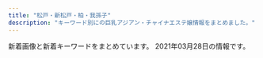 ```yaml
---
title: "松戸・新松戸・柏・我孫子"
description: "キーワード別にの巨乳アジアン・チャイナエステ嬢情報をまとめました。"
---
```


新着画像と新着キーワードをまとめています。
2021年03月28日の情報です。

<DmmAffiliateIns />
<KeywordTable
  shops={
    [
    {
        "keywords": {
            "D": 2,
            "86": 18
        },
        "url": "http://sweety-est.xyz/",
        "name": "\u30cb\u30e3\u30f3\u30cb\u30e3\u30f3",
        "img_links": [
            "http://sweety-est.xyz/images/cg06.jpg",
            "http://sweety-est.xyz/images/20040.jpg",
            "http://sweety-est.xyz/images/cg11.jpg",
            "http://sweety-est.xyz/images/cg01.jpg",
            "http://sweety-est.xyz/images/now-printing.jpg",
            "http://sweety-est.xyz/images/8831.jpg",
            "http://sweety-est.xyz/images/cg02.jpg",
            "http://sweety-est.xyz/images/cg03.jpg",
            "http://sweety-est.xyz/images/cg10.jpg",
            "http://sweety-est.xyz/images/cg07.jpg",
            "http://sweety-est.xyz/images/cg08.jpg",
            "http://sweety-est.xyz/images/cg05.jpg",
            "http://sweety-est.xyz/images/ri.jpg",
            "http://sweety-est.xyz/images/mi.jpg"
        ],
        "station": "JR\u6211\u5b6b\u5b50\u99c5\u5317\u53e3"
    },
    {
        "url": "http://silent-wall.xyz.mn/",
        "name": "\u30b5\u30a4\u30ec\u30f3\u30c8\u30a6\u30a9\u30fc\u30eb",
        "station": "JR\u67cf\u99c5\u6771\u53e3",
        "keywords": {
            "E": 1,
            "87": 5,
            "C": 30,
            "88": 1,
            "85": 3,
            "86": 9,
            "83": 1,
            "D": 14
        },
        "img_links": [
            "http://silent-wall.xyz.mn/photos/sites/26/2021/03/2021030210531099.jpg",
            "http://silent-wall.xyz.mn/images/pick.jpg",
            "http://silent-wall.xyz.mn/photos/sites/26/2019/05/201905121311038.jpg",
            "http://silent-wall.xyz.mn/images/mobile.jpg",
            "http://silent-wall.xyz.mn/images/room4.jpg",
            "http://silent-wall.xyz.mn/images/room1.jpg",
            "http://silent-wall.xyz.mn/images/top.jpg",
            "http://silent-wall.xyz.mn/photos/sites/26/2019/01/2019010421363971.jpeg",
            "http://silent-wall.xyz.mn/images/tu.jpg",
            "http://silent-wall.xyz.mn/images/room2.jpg",
            "http://silent-wall.xyz.mn/photos/sites/26/2019/06/2019061112474010.jpg",
            "http://silent-wall.xyz.mn/photos/sites/26/2019/05/2019061013025963.jpg",
            "http://silent-wall.xyz.mn/images/news.jpg",
            "http://silent-wall.xyz.mn/images/s_staff.jpg",
            "http://silent-wall.xyz.mn/photos/sites/26/2019/06/2019060814103073.jpg",
            "http://silent-wall.xyz.mn/photos/sites/26/2019/06/2019060819212459.jpg",
            "http://silent-wall.xyz.mn/photos/sites/26/2019/06/2019062912023976.jpg",
            "http://silent-wall.xyz.mn/images/room3.jpg",
            "http://silent-wall.xyz.mn/images/nbj1.jpg",
            "http://silent-wall.xyz.mn/photos/sites/26/2019/05/2019052619312840.jpg",
            "http://silent-wall.xyz.mn/photos/sites/26/2019/05/2019051213110435.jpg",
            "http://silent-wall.xyz.mn/photos/sites/26/2020/10/2020101116211538.jpg",
            "http://silent-wall.xyz.mn/photos/sites/26/2019/06/2019060812033719.jpg",
            "http://silent-wall.xyz.mn/photos/sites/26/2019/06/2019061616372934.jpg",
            "http://silent-wall.xyz.mn/images/nei1-3.jpg",
            "http://silent-wall.xyz.mn/photos/sites/26/2021/02/2021021812054752.jpg",
            "http://silent-wall.xyz.mn/photos/sites/26/2021/03/2021031510300931.jpg",
            "http://silent-wall.xyz.mn/images/bj1.jpg",
            "http://silent-wall.xyz.mn/photos/sites/26/2019/06/2019061013003626.jpg",
            "http://silent-wall.xyz.mn/images/nbj3.jpg",
            "http://silent-wall.xyz.mn/photos/sites/26/2019/06/2019061013003011.jpg",
            "http://silent-wall.xyz.mn/photos/sites/26/2019/06/2019061012562797.jpg",
            "http://silent-wall.xyz.mn/images/mail.jpg",
            "http://silent-wall.xyz.mn/photos/sites/26/2021/03/202103161245548.jpg",
            "http://silent-wall.xyz.mn/photos/sites/26/2019/05/2019052619312725.jpg",
            "http://silent-wall.xyz.mn/photos/sites/26/2019/11/2019110209065231.jpg",
            "http://silent-wall.xyz.mn/images/bj3.jpg",
            "http://silent-wall.xyz.mn/photos/sites/26/2019/11/2019112610413055.jpg",
            "http://silent-wall.xyz.mn/photos/sites/26/2021/02/2021022712521855.jpg"
        ]
    },
    {
        "keywords": {
            "86": 46
        },
        "url": "http://melpomene-est.xyz/",
        "name": "\u30df\u30eb\u30ad\u30fc",
        "station": "JR\u5357\u67cf\u99c5\u897f\u53e3",
        "img_links": [
            "http://melpomene-est.xyz/images/roser.png",
            "http://melpomene-est.xyz/images/b2.jpg",
            "http://melpomene-est.xyz/images/cg05.jpg",
            "http://melpomene-est.xyz/images/b5.jpg",
            "http://melpomene-est.xyz/images/cg06.jpg",
            "http://melpomene-est.xyz/images/rosel.png",
            "http://melpomene-est.xyz/images/tel.png",
            "http://melpomene-est.xyz/images/cg08.jpg",
            "http://melpomene-est.xyz/images/cg07.jpg",
            "http://melpomene-est.xyz/images/cg10.jpg",
            "http://melpomene-est.xyz/images/cg01.jpg",
            "http://melpomene-est.xyz/images/b1.jpg",
            "http://melpomene-est.xyz/images/b3.jpg",
            "http://melpomene-est.xyz/images/cg03.jpg",
            "http://melpomene-est.xyz/images/b6.jpg",
            "http://melpomene-est.xyz/images/b4.jpg",
            "http://melpomene-est.xyz/images/cg02.jpg"
        ]
    },
    {
        "station": "JR\u677e\u6238\u99c5\u897f\u53e3",
        "img_links": [],
        "name": "Abigale\u30fb\u30a2\u30d3\u30ac\u30ec",
        "url": "http://abigale.xyz.mn/",
        "keywords": {}
    },
    {
        "name": "L.A\u30de\u30c3\u30b5\u30fc\u30b8",
        "url": "http://www.chiba-0002.xyz/",
        "station": "JR\u67cf\u99c5\u6771\u53e3",
        "keywords": {},
        "img_links": [
            "http://www.chiba-0002.xyz/img/ttl-02.png",
            "http://www.chiba-0002.xyz/img/ttl-03.png",
            "http://www.chiba-0002.xyz/img/girls03.jpg",
            "http://www.chiba-0002.xyz/img/girls01.jpg",
            "http://www.chiba-0002.xyz/img/img3.jpg",
            "http://www.chiba-0002.xyz/img/ttl-04.png",
            "http://www.chiba-0002.xyz/img/img-txt-01.png",
            "http://www.chiba-0002.xyz/img/img1.jpg",
            "http://www.chiba-0002.xyz/img/img2.jpg",
            "http://www.chiba-0002.xyz/img/bnr02.jpg",
            "http://www.chiba-0002.xyz/img/bnr01.jpg",
            "http://www.chiba-0002.xyz/img/ttl-01.png",
            "http://www.chiba-0002.xyz/img/girls02.jpg"
        ]
    },
    {
        "keywords": {},
        "img_links": [
            "http://treat-arm.com/css/top-left02.jpg",
            "http://treat-arm.com/css/tel01.png",
            "http://treat-arm.com/css/staff/new.jpg",
            "http://treat-arm.com/css/top02.jpg",
            "http://treat-arm.com/staff/nao/01.jpg",
            "http://treat-arm.com/staff/sara/01.jpg",
            "http://treat-arm.com/staff/mimi/01.jpg",
            "http://treat-arm.com/css/nav/nav-001.jpg",
            "http://treat-arm.com/css/nav/nav-005.jpg",
            "http://treat-arm.com/css/nav/nav-002.jpg",
            "http://treat-arm.com/css/nav/nav-004.jpg",
            "http://treat-arm.com/css/staff/up.jpg",
            "http://treat-arm.com/css/top-left0001.jpg",
            "http://treat-arm.com/css/nav/nav-003.jpg",
            "http://treat-arm.com/css/nav/nav-006.jpg"
        ],
        "station": "JR\u5357\u67cf\u99c5\u897f\u53e3",
        "name": "Lucky",
        "url": "http://treat-arm.com/"
    },
    {
        "station": "JR\u67cf\u99c5\u6771\u53e3",
        "keywords": {
            "E": 12,
            "D": 8,
            "87": 12,
            "\u30bb\u30af\u30b7\u30fc": 1,
            "89": 12,
            "G": 4
        },
        "img_links": [
            "http://www.hananoame.mensest.com/files/004.jpg",
            "http://www.hananoame.mensest.com/files/002.jpg",
            "http://www.hananoame.mensest.com/photo_news/upimg/288696045b5cfdb345_0.jpg",
            "http://www.hananoame.mensest.com/files/005.jpg",
            "http://www.hananoame.mensest.com/files/003.jpg",
            "http://www.hananoame.mensest.com/files/006.jpg",
            "http://www.hananoame.mensest.com/files/001.jpg",
            "http://www.hananoame.mensest.com/photo_news/upimg/288696045b5cfdb345_1.jpg"
        ],
        "url": "http://www.hananoame.mensest.com/",
        "name": "\u82b1\u306e\u96e8"
    },
    {
        "station": "JR\u677e\u6238\u99c5\u6771\u53e3",
        "name": "Nice time\u30fb\u30ca\u30a4\u30b9\u30bf\u30a4\u30e0",
        "keywords": {},
        "url": "http://ms-treat.com/",
        "img_links": [
            "http://ms-treat.com/css/top02.jpg",
            "http://ms-treat.com/css/nav/nav-002.jpg",
            "http://ms-treat.com/css/top-left0001.jpg",
            "http://ms-treat.com/css/staff/up.jpg",
            "http://ms-treat.com/css/nav/nav-005.jpg",
            "http://ms-treat.com/css/staff/new.jpg",
            "http://ms-treat.com/css/top-left02.jpg",
            "http://ms-treat.com/staff/miwa/01.jpg",
            "http://ms-treat.com/css/nav/nav-001.jpg",
            "http://ms-treat.com/css/nav/nav-006.jpg",
            "http://ms-treat.com/staff/mari/01.jpg",
            "http://ms-treat.com/css/tel01.png",
            "http://ms-treat.com/staff/kaori/01.jpg",
            "http://ms-treat.com/css/nav/nav-003.jpg",
            "http://ms-treat.com/staff/mimi/01.jpg",
            "http://ms-treat.com/css/nav/nav-004.jpg"
        ]
    },
    {
        "img_links": [
            "http://www.e-lstar.com/pic/top.jpg",
            "http://www.e-lstar.com/i/files/homeimg.jpg",
            "http://www.e-lstar.com/staff/lee/01.png",
            "http://www.e-lstar.com/staff/miki/01.png",
            "http://www.e-lstar.com/img/mess.png",
            "http://www.e-lstar.com/staff/momo/01.png",
            "http://www.e-lstar.com/staff/emi/01.png",
            "http://www.e-lstar.com/img/head.png",
            "http://www.e-lstar.com/staff/yuka/01.png",
            "http://www.e-lstar.com/img/tea.png",
            "http://www.e-lstar.com/staff/mimi/01.png"
        ],
        "station": "JR\u5357\u67cf\u99c5\u897f\u53e3",
        "url": "http://www.e-lstar.com/",
        "keywords": {
            "C": 9
        },
        "name": "\u30a2\u30ab\u30b9\u30ea\u3086\u304b\u308a"
    },
    {
        "url": "http://lavender-massage.work/",
        "img_links": [
            "http://lavender-massage.work/i/img/g033.jpg",
            "http://lavender-massage.work/img/st39.jpg",
            "http://lavender-massage.work/img/s41.jpg",
            "http://lavender-massage.work/img/sta42.jpg",
            "http://lavender-massage.work/img/st43.jpg",
            "http://lavender-massage.work/img/sta32.jpg",
            "http://lavender-massage.work/i/img/g030.jpg",
            "http://lavender-massage.work/i/img/r1.jpg",
            "http://lavender-massage.work/img/sta36.jpg",
            "http://lavender-massage.work/img/s38.jpg",
            "http://lavender-massage.work/img/s42.jpg",
            "http://lavender-massage.work/i/img/g028.jpg",
            "http://lavender-massage.work/img/st33.jpg",
            "http://lavender-massage.work/img/sta31.jpg",
            "http://lavender-massage.work/i/img/g042.jpg",
            "http://lavender-massage.work/img/s33.jpg",
            "http://lavender-massage.work/i/img/r3.jpg",
            "http://lavender-massage.work/img/sta41.jpg",
            "http://lavender-massage.work/i/img/g041.jpg",
            "http://lavender-massage.work/img/sta39.jpg",
            "http://lavender-massage.work/img/st039.jpg",
            "http://lavender-massage.work/img/mo.png",
            "http://lavender-massage.work/img/sta43.jpg",
            "http://lavender-massage.work/i/img/g038.jpg",
            "http://lavender-massage.work/i/img/g031.jpg",
            "http://lavender-massage.work/i/img/g036.jpg",
            "http://lavender-massage.work/img/botton.jpg",
            "http://lavender-massage.work/img/st31.jpg",
            "http://lavender-massage.work/img/st38.jpg",
            "http://lavender-massage.work/i/img/r4.jpg",
            "http://lavender-massage.work/i/img/g043.jpg",
            "http://lavender-massage.work/img/s36.jpg",
            "http://lavender-massage.work/img/s31.jpg",
            "http://lavender-massage.work/img/sta38.jpg",
            "http://lavender-massage.work/img/st32.jpg",
            "http://lavender-massage.work/img/st41.jpg",
            "http://lavender-massage.work/img/st36.jpg",
            "http://lavender-massage.work/i/img/g39.jpg",
            "http://lavender-massage.work/i/img/g027.jpg",
            "http://lavender-massage.work/i/img/g032.jpg",
            "http://lavender-massage.work/i/img/g039.jpg",
            "http://lavender-massage.work/img/s39.jpg",
            "http://lavender-massage.work/img/sta33.jpg",
            "http://lavender-massage.work/img/st42.jpg",
            "http://lavender-massage.work/img/s43.jpg",
            "http://lavender-massage.work/i/img/r2.jpg"
        ],
        "keywords": {
            "84": 1,
            "85": 6,
            "C": 23,
            "83": 1,
            "86": 1
        },
        "station": "JR\u65b0\u677e\u6238\u99c5",
        "name": "\u30e9\u30d9\u30f3\u30c0\u30fc"
    },
    {
        "img_links": [
            "http://www.b-mermaid.work/staff/uta.jpg",
            "http://www.b-mermaid.work/images/news.jpg",
            "http://www.b-mermaid.work/images/tgirl.jpg",
            "http://www.b-mermaid.work/staff/hana.jpg",
            "http://www.b-mermaid.work/images/menu/top.png",
            "http://www.b-mermaid.work/images/sys.jpg",
            "http://www.b-mermaid.work/images/1.jpg",
            "http://www.b-mermaid.work/img/uta1.png",
            "http://www.b-mermaid.work/staff/nana.jpg",
            "http://www.b-mermaid.work/images/int2.jpg",
            "http://www.b-mermaid.work/images/staff_t.jpg",
            "http://www.b-mermaid.work/staff/ritu.jpg",
            "http://www.b-mermaid.work/images/head.jpg",
            "http://www.b-mermaid.work/images/interior_t.jpg",
            "http://www.b-mermaid.work/images/4.jpg",
            "http://www.b-mermaid.work/img/hana1.png",
            "http://www.b-mermaid.work/img/ritu1.png",
            "http://www.b-mermaid.work/images/3.jpg",
            "http://www.b-mermaid.work/images/6.jpg",
            "http://www.b-mermaid.work/images/int1.jpg",
            "http://www.b-mermaid.work/img/serina1.png",
            "http://www.b-mermaid.work/staff/serina.jpg",
            "http://www.b-mermaid.work/images/menu/interior.png",
            "http://www.b-mermaid.work/staff/nina.jpg",
            "http://www.b-mermaid.work/images/5.jpg",
            "http://www.b-mermaid.work/images/menu/staff.png",
            "http://www.b-mermaid.work/img/nana1.png",
            "http://www.b-mermaid.work/images/2.jpg",
            "http://www.b-mermaid.work/images/tr.jpg",
            "http://www.b-mermaid.work/img/nina1.png"
        ],
        "keywords": {},
        "url": "http://www.b-mermaid.work/",
        "station": "JR\u67cf\u99c5\u5357\u53e3",
        "name": "\u30d0\u30d6\u30eb\u30de\u30fc\u30e1\u30a4\u30c9"
    },
    {
        "url": "http://www.miwaku.mensest.com/",
        "name": "\u9b45\u60d1-\u307f\u308f\u304f-",
        "img_links": [
            "http://www.miwaku.mensest.com/files/012.jpg",
            "http://www.miwaku.mensest.com/files/006-02.jpg",
            "http://www.miwaku.mensest.com/files/003-03.jpg",
            "http://www.miwaku.mensest.com/files/003.jpg",
            "http://www.miwaku.mensest.com/img/about_me.jpg",
            "http://www.miwaku.mensest.com/files/010.jpg",
            "http://www.miwaku.mensest.com/files/004-02.jpg",
            "http://www.miwaku.mensest.com/files/001.jpg",
            "http://www.miwaku.mensest.com/files/012-02.jpg",
            "http://www.miwaku.mensest.com/files/004.jpg",
            "http://www.miwaku.mensest.com/img/featured_post.jpg",
            "http://www.miwaku.mensest.com/files/012-03.jpg",
            "http://www.miwaku.mensest.com/photo_news/upimg/572856035f5905b81e_0.jpg",
            "http://www.miwaku.mensest.com/files/006.jpg",
            "http://www.miwaku.mensest.com/files/005.jpg",
            "http://www.miwaku.mensest.com/files/003-02.jpg",
            "http://www.miwaku.mensest.com/photo_news/upimg/76147601b87ed4b8aa_2.jpg",
            "http://www.miwaku.mensest.com/files/005-02.jpg",
            "http://www.miwaku.mensest.com/files/005-03.jpg",
            "http://www.miwaku.mensest.com/files/006-03.jpg",
            "http://www.miwaku.mensest.com/files/001-03.jpg",
            "http://www.miwaku.mensest.com/files/004-03.jpg",
            "http://www.miwaku.mensest.com/files/010-03.jpg",
            "http://www.miwaku.mensest.com/photo_news/upimg/9715060542b19d065a_0.jpg",
            "http://www.miwaku.mensest.com/files/010-02.jpg",
            "http://www.miwaku.mensest.com/files/001-02.jpg"
        ],
        "keywords": {
            "86": 24,
            "85": 12,
            "C": 36,
            "87": 36,
            "83": 12,
            "D": 48
        },
        "station": "\u5357\u6d41\u5c71\u99c5A1\u51fa\u53e3"
    },
    {
        "name": "heart Peace \u99ac\u6a4b",
        "station": "JR\u99ac\u6a4b\u99c5\u897f\u53e3",
        "url": "https://heartpeace-mabashi.business.site/",
        "keywords": {},
        "img_links": []
    },
    {
        "name": "DANCIA\u30fb\u30c0\u30f3\u30b7\u30a2",
        "keywords": {
            "87": 12,
            "84": 2,
            "86": 14,
            "D": 28,
            "E": 4,
            "85": 4
        },
        "station": "JR\u67cf\u99c5\u6771\u53e3",
        "img_links": [
            "http://dancia.jpn.mn/photos/sites/9/2019/02/2019022003132234.jpg",
            "http://dancia.jpn.mn/images/ac4.jpg",
            "http://dancia.jpn.mn/photos/sites/9/2020/02/2020020205030398.jpg",
            "http://dancia.jpn.mn/images/top.jpg",
            "http://dancia.jpn.mn/images/end.png",
            "http://dancia.jpn.mn/photos/sites/9/2019/12/2019121103543190.jpg",
            "http://dancia.jpn.mn/photos/sites/9/2019/09/2019091505325486.jpg",
            "http://dancia.jpn.mn/photos/sites/9/2019/07/2019071209385613.jpg",
            "http://dancia.jpn.mn/images/mobile.jpg",
            "http://dancia.jpn.mn/images/s_information.png",
            "http://dancia.jpn.mn/photos/sites/9/2019/10/2019102106430389.jpg",
            "http://dancia.jpn.mn/images/s_concept.png",
            "http://dancia.jpn.mn/photos/sites/9/2020/07/2020072708591274.jpg",
            "http://dancia.jpn.mn/images/ac2.jpg",
            "http://dancia.jpn.mn/images/ac3.jpg",
            "http://dancia.jpn.mn/images/s_staff.jpg",
            "http://dancia.jpn.mn/photos/sites/9/2020/03/2020031809251250.jpg",
            "http://dancia.jpn.mn/photos/sites/9/2018/05/2018052710251710.jpg",
            "http://dancia.jpn.mn/images/s_news.jpg",
            "http://dancia.jpn.mn/images/mani.jpg",
            "http://dancia.jpn.mn/images/s_link.jpg",
            "http://dancia.jpn.mn/photos/sites/9/2020/10/2020103009120834.jpg",
            "http://dancia.jpn.mn/photos/sites/9/2020/04/2020042408430995.jpg",
            "http://menlog.net/link/menlog8831.jpg",
            "http://dancia.jpn.mn/photos/sites/9/2019/05/2019051305315589.jpg",
            "http://dancia.jpn.mn/images/ac1.jpg",
            "http://dancia.jpn.mn/photos/sites/9/2020/01/2020012108370285.jpg",
            "http://dancia.jpn.mn/images/gomen.png",
            "http://dancia.jpn.mn/photos/sites/9/2019/11/201911011036291.jpg",
            "http://dancia.jpn.mn/photos/sites/9/2019/10/2019101103155953.jpg",
            "http://dancia.jpn.mn/photos/sites/9/2019/06/2019060409043017.jpg",
            "http://dancia.jpn.mn/photos/sites/9/2020/11/2020112204312015.jpg"
        ],
        "url": "http://dancia.jpn.mn/"
    },
    {
        "station": "JR\u65b0\u677e\u6238\u99c5",
        "keywords": {
            "86": 7,
            "C": 21,
            "F": 1,
            "D": 7,
            "84": 2,
            "E": 2,
            "87": 2,
            "88": 1
        },
        "name": "Rose Sea",
        "img_links": [
            "http://rosesea.info/i/img/r4.jpg",
            "http://rosesea.info/img/r9.jpg",
            "http://rosesea.info/i/img/r2.jpg",
            "http://rosesea.info/img/s5.jpg",
            "http://rosesea.info/img/sta9.jpg",
            "http://rosesea.info/img/st8.jpg",
            "http://rosesea.info/img/s7.jpg",
            "http://rosesea.info/i/img/sta3.jpg",
            "http://rosesea.info/i/img/r3.jpg",
            "http://rosesea.info/img/sta1.jpg",
            "http://rosesea.info/img/sta8.jpg",
            "http://rosesea.info/img/st9.jpg",
            "http://rosesea.info/i/img/sta5.jpg",
            "http://rosesea.info/img/fla.jpg",
            "http://rosesea.info/img/sta5.jpg",
            "http://rosesea.info/img/st11.jpg",
            "http://rosesea.info/img/s11.jpg",
            "http://rosesea.info/img/st12.jpg",
            "http://rosesea.info/i/img/sta8.jpg",
            "http://rosesea.info/img/sta3.jpg",
            "http://rosesea.info/i/img/sta12.jpg",
            "http://rosesea.info/i/img/sta4.jpg",
            "http://rosesea.info/img/st1.jpg",
            "http://rosesea.info/img/st10.jpg",
            "http://rosesea.info/img/s13.jpg",
            "http://rosesea.info/img/mo.png",
            "http://rosesea.info/img/sta6.jpg",
            "http://rosesea.info/img/s6.jpg",
            "http://rosesea.info/i/img/r1.jpg",
            "http://rosesea.info/i/img/sta11.jpg",
            "http://rosesea.info/img/sta13.jpg",
            "http://rosesea.info/i/img/sta2.jpg",
            "http://rosesea.info/img/botton.jpg",
            "http://rosesea.info/i/img/acc.jpg",
            "http://rosesea.info/img/st4.jpg",
            "http://rosesea.info/img/sta4.jpg",
            "http://rosesea.info/img/st6.jpg",
            "http://rosesea.info/img/sta11.jpg",
            "http://rosesea.info/img/st13.jpg",
            "http://rosesea.info/img/sta12.jpg",
            "http://rosesea.info/img/st3.jpg",
            "http://rosesea.info/i/img/sta7.jpg",
            "http://rosesea.info/img/st5.jpg",
            "http://rosesea.info/i/img/sta9.jpg",
            "http://rosesea.info/img/s12.jpg",
            "http://rosesea.info/img/sta7.jpg",
            "http://rosesea.info/i/img/sta1.jpg",
            "http://rosesea.info/i/img/sta6.jpg",
            "http://rosesea.info/img/s8.jpg",
            "http://rosesea.info/img/sta10.jpg",
            "http://rosesea.info/img/s9.jpg",
            "http://rosesea.info/img/st7.jpg",
            "http://rosesea.info/i/img/sta10.jpg",
            "http://rosesea.info/i/img/sta13.jpg",
            "http://rosesea.info/img/st05.jpg",
            "http://rosesea.info/img/s10.jpg"
        ],
        "url": "http://rosesea.info/"
    },
    {
        "keywords": {
            "90": 2,
            "F": 3,
            "91": 1,
            "C": 1,
            "D": 1,
            "95": 1,
            "85": 1
        },
        "station": "JR\u65b0\u516b\u67f1\u99c5",
        "img_links": [
            "http://koukoku.xyz/fairy/css/m-head03.jpg",
            "http://koukoku.xyz/fairy/css/foot01.jpg",
            "http://koukoku.xyz/fairy/css/staff/staff005-b.png",
            "http://koukoku.xyz/fairy/css/staff/staff0003-b.png",
            "http://koukoku.xyz/fairy/css/staff/staff0004-b.png",
            "http://koukoku.xyz/fairy/css/staff/staff006-b.png",
            "http://koukoku.xyz/fairy/css/m-top004.jpg",
            "http://koukoku.xyz/fairy/css/cam-01.jpg",
            "http://koukoku.xyz/fairy/css/staff/staff07-a.png",
            "http://koukoku.xyz/fairy/images/call.png"
        ],
        "url": "http://koukoku.xyz/fairy/",
        "name": "\u30d5\u30a7\u30a2\u30ea-\u30c6\u30fc\u30eb"
    },
    {
        "station": "JR\u6211\u5b6b\u5b50\u99c5\u5357\u53e3",
        "img_links": [
            "http://www.madoromi.iesjp.com/img/btn_blog.png",
            "http://www.madoromi.iesjp.com/img/ttl_news.png",
            "http://www.madoromi.iesjp.com/img/pickup.jpg",
            "http://www.madoromi.iesjp.com/files/002.jpg",
            "http://www.madoromi.iesjp.com/files/003.jpg",
            "http://www.madoromi.iesjp.com/files/005.jpg",
            "http://www.madoromi.iesjp.com/files/008.jpg",
            "http://www.madoromi.iesjp.com/img/tel.png",
            "http://www.madoromi.iesjp.com/files/009.jpg",
            "http://www.madoromi.iesjp.com/files/013.jpg",
            "http://www.madoromi.iesjp.com/files/012.jpg",
            "http://www.madoromi.iesjp.com/img/goback.jpg",
            "http://www.madoromi.iesjp.com/files/010.jpg",
            "http://www.madoromi.iesjp.com/files/014.jpg",
            "http://www.madoromi.iesjp.com/files/006.jpg",
            "http://www.madoromi.iesjp.com/files/001.jpg",
            "http://www.madoromi.iesjp.com/img/ttl_info.png",
            "http://www.madoromi.iesjp.com/files/004.jpg",
            "http://www.madoromi.iesjp.com/img/btn_side_mobile.jpg",
            "http://www.madoromi.iesjp.com/files/007.jpg",
            "http://www.madoromi.iesjp.com/files/011.jpg"
        ],
        "keywords": {
            "88": 4,
            "D": 24,
            "87": 20,
            "85": 2,
            "C": 26
        },
        "name": "\u307e\u3069\u308d\u307f",
        "url": "http://www.madoromi.iesjp.com/"
    },
    {
        "name": "\u305b\u305b\u3089\u304e",
        "url": "http://aroma-esthe.biz/",
        "img_links": [
            "http://aroma-esthe.biz/css/m-top-right03.jpg",
            "http://aroma-esthe.biz/css/m-head.jpg",
            "http://aroma-esthe.biz/css/m-top-right01.jpg",
            "http://aroma-esthe.biz/css/m-left.jpg",
            "http://aroma-esthe.biz/css/m-top-right02.jpg",
            "http://aroma-esthe.biz/css/staff/staff01.png",
            "http://aroma-esthe.biz/css/staff/staff04.png",
            "http://aroma-esthe.biz/css/top-left01.jpg",
            "http://aroma-esthe.biz/images/call.png",
            "http://aroma-esthe.biz/css/staff/staff03.png",
            "http://aroma-esthe.biz/css/m-top-right04.jpg",
            "http://aroma-esthe.biz/css/staff/staff05.png",
            "http://aroma-esthe.biz/css/staff/staff06.png",
            "http://aroma-esthe.biz/css/m-top02.jpg",
            "http://aroma-esthe.biz/css/m-right.jpg",
            "http://aroma-esthe.biz/css/m-yejiao.jpg",
            "http://aroma-esthe.biz/css/staff/staff02.png"
        ],
        "keywords": {},
        "station": "JR\u65b0\u516b\u67f1\u99c5"
    },
    {
        "url": "http://coatour.xyz/",
        "station": "JR\u99ac\u6a4b\u99c5\u897f\u53e3",
        "keywords": {},
        "img_links": [
            "http://coatour.xyz/templets/default/picture/news.jpg",
            "http://coatour.xyz/uploads/181211/1-1Q2111433162D.jpg",
            "http://coatour.xyz/uploads/allimg/180620/1-1P6201013133b.jpg",
            "http://coatour.xyz/templets/default/picture/staff_t.jpg",
            "http://coatour.xyz/uploads/180620/1-1P62010154K00.png",
            "http://coatour.xyz/templets/default/picture/head.jpg",
            "http://coatour.xyz/uploads/180621/1-1P621101232H4.png",
            "http://coatour.xyz/uploads/210209/1-2102091H2003E.jpg",
            "http://coatour.xyz/templets/default/picture/interior_t.jpg",
            "http://coatour.xyz/uploads/201008/1-20100Q45952415.jpg",
            "http://coatour.xyz/templets/default/picture/rec1.png",
            "http://coatour.xyz/uploads/180620/1-1P62010193X63.jpg",
            "http://coatour.xyz/uploads/201008/1-20100Q4592T40.jpg",
            "http://coatour.xyz/uploads/201008/1-20100Q45T3919.jpg"
        ],
        "name": "\u3075\u308f\u3075\u308f"
    },
    {
        "keywords": {
            "C": 1,
            "89": 3,
            "87": 1,
            "D": 1
        },
        "url": "http://sosoya.est888.com/",
        "station": "JR\u677e\u6238\u99c5\u897f\u53e3",
        "name": "\u695a\u3005\u5c4b",
        "img_links": [
            "http://sosoya.est888.com/css/nav/nav04.png",
            "http://sosoya.est888.com/css/staff/staff-04.jpg",
            "http://sosoya.est888.com/css/nav/nav01.png",
            "http://sosoya.est888.com/css/top004.jpg",
            "http://sosoya.est888.com/css/top01.jpg",
            "http://sosoya.est888.com/css/nav/nav02.png",
            "http://sosoya.est888.com/css/staff/naiyo02.png",
            "http://sosoya.est888.com/css/staff/staff-03.jpg",
            "http://sosoya.est888.com/css/nav/nav05.png",
            "http://sosoya.est888.com/css/top02.jpg",
            "http://sosoya.est888.com/css/staff/staff-02.jpg",
            "http://sosoya.est888.com/css/nav/nav03.png",
            "http://sosoya.est888.com/css/head01.jpg",
            "http://sosoya.est888.com/css/nav/nav06.png",
            "http://sosoya.est888.com/css/right.png",
            "http://sosoya.est888.com/css/staff/naiyo01.png",
            "http://sosoya.est888.com/css/left.png",
            "http://sosoya.est888.com/css/staff/staff-01.jpg"
        ]
    },
    {
        "url": "http://www.maskingdom.esturl.com/",
        "keywords": {
            "D": 4,
            "89": 2,
            "88": 2,
            "87": 6,
            "E": 6
        },
        "img_links": [
            "http://www.maskingdom.esturl.com/images/m-top03.jpg",
            "http://www.maskingdom.esturl.com/images/m-right.jpg",
            "http://www.maskingdom.esturl.com/images/m-left.jpg",
            "http://www.maskingdom.esturl.com/files/002-02.jpg",
            "http://www.maskingdom.esturl.com/images/m-yejiao.jpg",
            "http://www.maskingdom.esturl.com/images/m-top-right03.jpg",
            "http://www.maskingdom.esturl.com/files/001-02.jpg",
            "http://www.maskingdom.esturl.com/files/004-02.jpg",
            "http://www.maskingdom.esturl.com/images/top-left01.jpg",
            "http://www.maskingdom.esturl.com/files/005.jpg",
            "http://www.maskingdom.esturl.com/images/m-top-right02.jpg",
            "http://www.maskingdom.esturl.com/files/002.jpg",
            "http://www.maskingdom.esturl.com/files/005-02.jpg",
            "http://www.maskingdom.esturl.com/files/004.jpg",
            "http://www.maskingdom.esturl.com/files/003-02.jpg",
            "http://www.maskingdom.esturl.com/photo_news/upimg/754985a09a8eff3433_0.jpg",
            "http://www.maskingdom.esturl.com/images/m-head.jpg",
            "http://www.maskingdom.esturl.com/images/m-top-right01.jpg",
            "http://www.maskingdom.esturl.com/images/m-top02.jpg",
            "http://www.maskingdom.esturl.com/files/001.jpg",
            "http://www.maskingdom.esturl.com/images/m-top-right04.jpg",
            "http://www.maskingdom.esturl.com/photo_news/upimg/754985a09a8eff3433_2.jpg",
            "http://www.maskingdom.esturl.com/photo_news/upimg/754985a09a8eff3433_1.jpg",
            "http://www.maskingdom.esturl.com/images/call.png",
            "http://www.maskingdom.esturl.com/files/003.jpg"
        ],
        "name": "MasKINGDOM\uff5e\u30de\u30b9\u30ad\u30f3\u30b0\u30c0\u30e0",
        "station": "JR\u67cf\u99c5\u6771\u53e3"
    },
    {
        "keywords": {
            "86": 14,
            "85": 14,
            "D": 28
        },
        "img_links": [
            "https://spica.iest.info/photos/sites/35/2021/02/2021022609153029.jpg",
            "https://spica.iest.info/images/face.png",
            "https://spica.iest.info/images/news.png",
            "https://spica.iest.info/images/mobile.jpg",
            "https://spica.iest.info/photos/sites/35/2021/02/2021022609153167.jpg",
            "https://spica.iest.info/photos/sites/35/2021/02/2021022609153111.jpg",
            "https://spica.iest.info/photos/sites/35/2021/02/2021022609152896.jpg",
            "https://spica.iest.info/images/s_link.jpg",
            "https://spica.iest.info/images/s-staff.jpg",
            "https://spica.iest.info/images/top.jpg"
        ],
        "url": "https://spica.iest.info/",
        "name": "Spica\u30fb\u30b9\u30d4\u30ab",
        "station": "JR\u677e\u6238\u99c5\u897f\u53e3"
    },
    {
        "keywords": {
            "C": 34,
            "84": 1,
            "E": 2,
            "87": 5,
            "D": 21,
            "86": 10,
            "85": 6
        },
        "name": "Cucura \uff5e\u30ad\u30e5\u30ad\u30e5\u30e9\uff5e",
        "station": "JR\u67cf\u99c5\u6771\u53e3",
        "img_links": [
            "http://cucura.a1.ies.bz/upload/sites/38/2021/03/2021030211243377.jpg",
            "http://cucura.jpn.cm/photos/sites/38/2021/02/2021022712463364.jpg",
            "http://cucura.jpn.cm/images/nbj3.jpg",
            "http://cucura.jpn.cm/photos/sites/38/2020/04/2020042818525231.jpg",
            "http://cucura.jpn.cm/photos/sites/38/2020/05/2020051915203340.jpg",
            "http://cucura.jpn.cm/images/s_news.jpg",
            "http://cucura.jpn.cm/photos/sites/38/2020/10/2020101017351457.jpg",
            "http://cucura.jpn.cm/images/s_staff.jpg",
            "http://cucura.jpn.cm/photos/sites/38/2020/06/2020061212481651.jpg",
            "http://cucura.jpn.cm/photos/sites/38/2019/06/2019061911111315.jpg",
            "http://cucura.jpn.cm/photos/sites/38/2020/11/2020111613351458.jpg",
            "http://cucura.jpn.cm/photos/sites/38/2021/03/2021031510451450.jpg",
            "http://cucura.jpn.cm/photos/sites/38/2021/03/2021030211243377.jpg",
            "http://cucura.jpn.cm/images/room2.jpg",
            "http://cucura.jpn.cm/images/room4.jpg",
            "http://cucura.jpn.cm/images/top.png",
            "http://cucura.jpn.cm/photos/sites/38/2021/02/2021022313322835.jpg",
            "http://cucura.jpn.cm/photos/sites/38/2019/01/2019011118544192.jpg",
            "http://cucura.jpn.cm/photos/sites/38/2019/01/201901111854428.jpg",
            "http://cucura.jpn.cm/photos/sites/38/2019/01/2019011118544274.jpg",
            "http://cucura.jpn.cm/photos/sites/38/2020/09/2020092417191484.jpg",
            "http://cucura.jpn.cm/photos/sites/38/2020/07/2020072712304399.jpg",
            "http://cucura.jpn.cm/photos/sites/38/2020/08/202008021048430.jpg",
            "http://cucura.jpn.cm/images/room1.jpg",
            "http://cucura.jpn.cm/photos/sites/38/2019/06/2019061818212964.jpg",
            "http://cucura.jpn.cm/images/staff_bj3.jpg",
            "http://cucura.jpn.cm/photos/sites/38/2019/06/2019061810373645.jpg",
            "http://cucura.jpn.cm/photos/sites/38/2019/01/2019011118544338.jpg",
            "http://cucura.jpn.cm/images/room3.jpg",
            "http://cucura.jpn.cm/photos/sites/38/2020/04/2020040410210785.jpg",
            "http://cucura.jpn.cm/images/s_link.jpg",
            "http://cucura.jpn.cm/photos/sites/38/2021/03/2021031612552075.jpg",
            "http://cucura.jpn.cm/images/mobile.jpg",
            "http://cucura.jpn.cm/photos/sites/38/2020/08/202008121022473.jpg",
            "http://cucura.jpn.cm/photos/sites/38/2019/01/2019011118544314.jpg",
            "http://cucura.jpn.cm/photos/sites/38/2019/01/2019011118544320.jpg",
            "http://cucura.jpn.cm/photos/sites/38/2020/11/2020110412483410.jpg",
            "http://cucura.jpn.cm/photos/sites/38/2020/06/2020061614532971.jpg"
        ],
        "url": "http://cucura.jpn.cm/"
    },
    {
        "keywords": {
            "86": 4,
            "87": 5,
            "85": 2,
            "C": 3,
            "88": 1,
            "D": 9
        },
        "img_links": [
            "http://www.oasis.masg.info/images/r5.jpg",
            "http://www.oasis.masg.info/files/001.jpg",
            "http://www.oasis.masg.info/images/s_staff.png",
            "http://www.oasis.masg.info/images/shop/shop02.jpg",
            "http://www.oasis.masg.info/images/r1.jpg",
            "http://www.oasis.masg.info/images/r4.jpg",
            "http://www.oasis.masg.info/files/008.jpg",
            "http://www.oasis.masg.info/files/012.jpg",
            "http://www.oasis.masg.info/images/shop/shop01.jpg",
            "http://www.oasis.masg.info/images/face.png",
            "http://www.oasis.masg.info/files/004.jpg",
            "http://www.oasis.masg.info/images/shop/shop03.jpg",
            "http://www.oasis.masg.info/files/009.jpg",
            "http://www.oasis.masg.info/files/010.jpg",
            "http://www.oasis.masg.info/images/news.png",
            "http://www.oasis.masg.info/images/bj2.jpg",
            "http://www.oasis.masg.info/files/006.jpg",
            "http://www.oasis.masg.info/images/end.png",
            "http://www.oasis.masg.info/images/shop/shop04.jpg",
            "http://www.oasis.masg.info/files/003.jpg",
            "http://www.oasis.masg.info/images/s_link.png",
            "http://www.oasis.masg.info/images/top.png",
            "http://www.oasis.masg.info/files/011.jpg",
            "http://www.oasis.masg.info/files/002.jpg",
            "http://www.oasis.masg.info/images/r2.jpg",
            "http://www.oasis.masg.info/files/013.jpg",
            "http://www.oasis.masg.info/images/pick.png",
            "http://www.oasis.masg.info/files/005.jpg"
        ],
        "station": "\u938c\u30f6\u8c37\u99c5\u6771\u53e3",
        "name": "\u30aa\u30a2\u30b7\u30b9\uff5eOasis\uff5e",
        "url": "http://www.oasis.masg.info/"
    },
    {
        "station": "JR\u677e\u6238\u99c5\u897f\u53e3",
        "img_links": [
            "http://www.relax-kaede.com/upFu8/31355/officialFreecontents/84162/img_newsListBgTop.jpg",
            "http://www.relax-kaede.com/optImg/31355/item/1593000/12811391_280_373.jpg",
            "http://www.relax-kaede.com/upFu8/31355/official/officialConf/logosmartphone/img/headerLogo.png",
            "http://www.relax-kaede.com/upFu8/31355/official/officialConf/itemlist/img/newIconImage.png",
            "https://www.relax-kaede.com/upFu8/31355/official/officialConf/logomobile/img/headerLogo.jpg",
            "http://www.relax-kaede.com/optImg/31355/item/1579794/12542484_51_68.jpg",
            "http://www.relax-kaede.com/optImg/31355/item/1559927/12153969_300_400.jpg",
            "http://www.relax-kaede.com/s/img/fdc_displayArrowUp0_alpha.png",
            "http://www.relax-kaede.com/upFu8/31355/official/officialConf/item/img/photoMailDiaryListTitle.jpg",
            "http://www.relax-kaede.com/upFu8/31355/official/officialConf/item/img/todayIconImage.png",
            "http://www.relax-kaede.com/optImg/31355/item/1572611/12507795_51_68.jpg",
            "http://www.relax-kaede.com/optImg/31355/item/1587007/front_180_240.jpg",
            "http://www.relax-kaede.com/optImg/31355/item/1557719/12111888_300_400.jpg",
            "http://www.relax-kaede.com/optImg/31355/shopEvent/99767_0_0.jpg",
            "http://www.relax-kaede.com/upFu8/31355/official/officialConf/access/img/subTitleArrow.png",
            "http://www.relax-kaede.com/optImg/31355/item/1621237/13478899_180_240.jpg",
            "http://www.relax-kaede.com/upFu8/31355/official/officialConf/logo/img/headerLogo.png",
            "http://www.relax-kaede.com/upFu8/31355/official/officialConf/item/img/itemCommentTitle.jpg",
            "http://www.relax-kaede.com/optImg/31355/item/1566048/front_180_240.jpg",
            "http://www.relax-kaede.com/upFu8/31355/officialFreecontents/82458/otoiawasekotira.jpg",
            "http://www.relax-kaede.com/optImg/31355/news/33106023_0_0.jpg",
            "http://www.relax-kaede.com/upFu8/31355/official/officialConf/parts/img/pcSliderImg4.jpg",
            "http://www.relax-kaede.com/upFu8/31355/officialFreecontents/82068/mobileBanner.jpg",
            "http://www.relax-kaede.com/upFu8/31355/official/officialConf/job/img/subTitleArrow.png",
            "http://www.relax-kaede.com/upFu8/31355/official/officialConf/itemlist/img/todayIconImage.png",
            "http://www.relax-kaede.com/upFu8/31355/official/officialConf/item/img/managerCommentTitle.jpg",
            "http://www.relax-kaede.com/upFu8/31355/official/officialConf/parts/img/newsListTitleIcon.png",
            "http://www.relax-kaede.com/upFu8/31355/official/officialConf/parts/imgMenu/rate.png",
            "http://www.relax-kaede.com/upFu8/31355/official/officialConf/parts/imgMenu/main.png",
            "http://www.relax-kaede.com/upFu8/31355/official/officialConf/parts/imgMenu/rateHover.png",
            "http://www.relax-kaede.com/mobileImg/31355/item/1587008/13478909_75_0.jpg",
            "http://www.relax-kaede.com/mobileImg/31355/item/1621237/13478899_500_0.jpg",
            "http://www.relax-kaede.com/optImg/31355/item/1621237/13478899_300_400.jpg",
            "http://www.relax-kaede.com/optImg/31355/item/1559927/12153969_51_68.jpg",
            "http://www.relax-kaede.com/upFu8/31355/officialFreecontents/82058/topBanner2.jpg",
            "http://www.relax-kaede.com/upFu8/31355/official/officialConf/parts/imgMenu/jobHover.png",
            "http://www.relax-kaede.com/optImg/31355/item/1557719/front_180_240.jpg",
            "http://www.relax-kaede.com/optImg/31355/item/1621237/13478899_280_373.jpg",
            "http://www.relax-kaede.com/mobileImg/31355/item/1506841/11643341_120_160.jpg",
            "http://www.relax-kaede.com/upFu8/31355/official/officialConf/parts/img/itemNoImage.jpg",
            "http://www.relax-kaede.com/optImg/31355/item/1566048/12304173_51_68.jpg",
            "http://www.relax-kaede.com/optImg/31355/item/1521805/12476628_51_68.jpg",
            "http://www.relax-kaede.com/optImg/31355/item/1593000/12811391_300_400.jpg",
            "http://www.relax-kaede.com/optImg/31355/item/1555355/12811432_300_400.jpg",
            "http://www.relax-kaede.com/s/img/fdc_listArrowImage0_alpha.png",
            "http://www.relax-kaede.com/optImg/31355/item/1549190/11991814_51_68.jpg",
            "http://www.relax-kaede.com/optImg/31355/item/1562661/12192470_51_68.jpg",
            "http://www.relax-kaede.com/optImg/31355/item/1549190/11991814_280_373.jpg",
            "http://www.relax-kaede.com/optImg/31355/item/1626969/13456688_180_240.jpg",
            "http://www.relax-kaede.com/optImg/31355/item/1593000/front_180_240.jpg",
            "http://www.relax-kaede.com/upFu8/31355/officialFreecontents/82059/bgTop.png",
            "http://www.relax-kaede.com/upFu8/31355/official/officialConf/logomobile/img/headerLogo.jpg",
            "http://www.relax-kaede.com/optImg/31355/item/1593000/12811391_51_68.jpg",
            "http://www.relax-kaede.com/optImg/31355/item/1621237/13478899_51_68.jpg",
            "http://www.relax-kaede.com/mobileImg/31355/item/1549190/11991814_500_0.jpg",
            "http://www.relax-kaede.com/optImg/31355/item/1516919/front_180_240.jpg",
            "http://www.relax-kaede.com/optImg/31355/item/1601793/front_180_240.jpg",
            "http://www.relax-kaede.com/optImg/31355/item/1557719/12111888_51_68.jpg",
            "http://www.relax-kaede.com/upFu8/31355/official/officialConf/parts/imgMenu/mainHover.png",
            "http://www.relax-kaede.com/optImg/31355/item/1521805/12476628_300_400.jpg",
            "http://www.relax-kaede.com/optImg/31355/item/1562661/12192470_300_400.jpg",
            "http://www.relax-kaede.com/optImg/31355/item/1559927/front_180_240.jpg",
            "http://www.relax-kaede.com/optImg/31355/item/1572611/front_180_240.jpg",
            "http://www.relax-kaede.com/upFu8/31355/official/officialConf/parts/imgMenu/itemList.png",
            "http://www.relax-kaede.com/upFu8/31355/officialFreecontents/82071/jobBanner2.jpg",
            "http://www.relax-kaede.com/upFu8/31355/official/officialConf/parts/imgMenu/job.png",
            "http://www.relax-kaede.com/upFu8/31355/officialFreecontents/82064/smartPhoneBanner.jpg",
            "http://www.relax-kaede.com/mobileImg/31355/item/1587008/13478909_500_0.jpg",
            "http://www.relax-kaede.com/optImg/31355/item/1587008/13478909_280_373.jpg",
            "http://www.relax-kaede.com/optImg/31355/item/1587652/front_180_240.jpg",
            "http://www.relax-kaede.com/optImg/31355/item/1549190/front_180_240.jpg",
            "http://www.relax-kaede.com/mobileImg/31355/item/1506841/11643341_200_200.jpg",
            "http://www.relax-kaede.com/optImg/31355/item/1549190/11991814_300_400.jpg",
            "http://www.relax-kaede.com/mobileImg/31355/item/1555355/12811432_500_0.jpg",
            "http://www.relax-kaede.com/optImg/31355/item/1555355/12811432_51_68.jpg",
            "http://www.relax-kaede.com/upFu8/31355/official/officialConf/schedule/img/newIconImage.png",
            "http://www.relax-kaede.com/optImg/31355/item/1521805/front_180_240.jpg",
            "http://www.relax-kaede.com/optImg/31355/item/1587008/13478909_300_400.jpg",
            "http://www.relax-kaede.com/mobileImg/31355/item/1587008/13478909_162_0.jpg",
            "http://www.relax-kaede.com/optImg/31355/item/1579794/front_180_240.jpg",
            "http://www.relax-kaede.com/optImg/31355/news/33308502_0_0.jpg",
            "http://www.relax-kaede.com/optImg/31355/item/1555355/front_180_240.jpg",
            "http://www.relax-kaede.com/mobileImg/31355/item/1593000/12811391_500_0.jpg",
            "http://www.relax-kaede.com/s/img/telToIcon_alpha.png",
            "http://www.relax-kaede.com/mobileImg/31355/item/1621237/13478899_162_0.jpg",
            "http://www.relax-kaede.com/optImg/31355/item/1579794/12542484_300_400.jpg",
            "http://www.relax-kaede.com/upFu8/31355/official/officialConf/partssmartphone/img/smartPhoneSliderImg4.jpg",
            "http://www.relax-kaede.com/optImg/31355/item/1572611/12507795_300_400.jpg",
            "http://www.relax-kaede.com/mobileImg/31355/item/1593000/front_162_0.jpg",
            "http://www.relax-kaede.com/optImg/31355/item/1506841/front_180_240.jpg",
            "http://www.relax-kaede.com/optImg/31355/item/1562661/front_180_240.jpg",
            "http://www.relax-kaede.com/mobileImg/31355/item/1555355/front_162_0.jpg",
            "http://www.relax-kaede.com/upFu8/31355/official/officialConf/parts/imgMenu/itemListHover.png",
            "http://www.relax-kaede.com/s/img/fdc_phoneIcon0_alpha.png",
            "https://www.relax-kaede.com/mobileImg/31355/item/1506841/11643341_120_160.jpg",
            "http://www.relax-kaede.com/optImg/31355/item/1587008/13478909_180_240.jpg",
            "http://www.relax-kaede.com/optImg/31355/item/1566048/12304173_300_400.jpg",
            "http://www.relax-kaede.com/upFu8/31355/official/officialConf/item/img/newIconImage.png",
            "http://www.relax-kaede.com/optImg/31355/item/1555355/12811432_280_373.jpg",
            "http://www.relax-kaede.com/optImg/31355/item/1587008/13478909_51_68.jpg"
        ],
        "url": "http://www.relax-kaede.com/",
        "name": "\u6953\uff5e\u304b\u3048\u3067\uff5e",
        "keywords": {}
    },
    {
        "url": "http://raku.est-u.com/",
        "name": "\u697d\u697d",
        "img_links": [
            "http://raku.est-u.com/staff/yuri.jpg",
            "http://raku.est-u.com/images/index_04.png",
            "http://raku.est-u.com/images/s3.jpg",
            "http://raku.est-u.com/images/staff.png",
            "http://raku.est-u.com/staff/yuri2.jpg",
            "http://raku.est-u.com/staff/risa2.jpg",
            "http://raku.est-u.com/images/index_09.png",
            "http://raku.est-u.com/images/index_06.png",
            "http://raku.est-u.com/staff/1.jpg",
            "http://raku.est-u.com/staff/haru2.jpg",
            "http://raku.est-u.com/staff/risa.jpg",
            "http://raku.est-u.com/staff/aya.jpg",
            "http://raku.est-u.com/images/index_08.png",
            "http://raku.est-u.com/images/index_16.png",
            "http://raku.est-u.com/staff/riri.jpg",
            "http://raku.est-u.com/staff/haru.jpg",
            "http://raku.est-u.com/staff/momo.jpg",
            "http://raku.est-u.com/images/index_05.png",
            "http://raku.est-u.com/images/index_11.png",
            "http://raku.est-u.com/images/index_14.png",
            "http://raku.est-u.com/images/index3_10.png",
            "http://raku.est-u.com/staff/ai.jpg",
            "http://raku.est-u.com/images/s2.jpg",
            "http://raku.est-u.com/images/index2_10.png",
            "http://raku.est-u.com/images/index_10.png",
            "http://raku.est-u.com/images/index_07.png",
            "http://raku.est-u.com/images/faq.png",
            "http://raku.est-u.com/images/s1.jpg",
            "http://raku.est-u.com/images/s4.jpg",
            "http://raku.est-u.com/images/index_15.png",
            "http://raku.est-u.com/images/index_02.png"
        ],
        "station": "\u516b\u67f1\u99c5",
        "keywords": {}
    },
    {
        "station": "JR\u67cf\u99c5\u6771\u53e3",
        "keywords": {},
        "url": "http://cutegirl.este88.com/",
        "name": "\u30ad\u30e5\u30fc\u30c8\u30ac\u30fc\u30eb",
        "img_links": [
            "http://cutegirl.este88.com/images/esthe1.jpg",
            "http://cutegirl.este88.com/images/esthe3.jpg",
            "http://cutegirl.este88.com/images/main-sp.jpg",
            "http://cutegirl.este88.com/images/kp.png",
            "http://cutegirl.este88.com/images/main1.jpg",
            "http://cutegirl.este88.com/images/sys2.jpg",
            "http://cutegirl.este88.com/girl/aika1.jpg",
            "http://cutegirl.este88.com/images/footer-r.png",
            "http://cutegirl.este88.com/images/footer-l.png",
            "http://cutegirl.este88.com/girl/sakura1.jpg",
            "http://cutegirl.este88.com/images/interior_t.jpg",
            "http://cutegirl.este88.com/images/home.png",
            "http://cutegirl.este88.com/images/staff.png",
            "http://cutegirl.este88.com/girl/minami1.jpg",
            "http://cutegirl.este88.com/images/staff_t.jpg",
            "http://cutegirl.este88.com/images/sys1.jpg",
            "http://cutegirl.este88.com/girl/arisa1.jpg",
            "http://cutegirl.este88.com/images/esthe2.jpg",
            "http://cutegirl.este88.com/girl/miyuki1.jpg"
        ]
    },
    {
        "name": "\u96ea\u306e\u83ef",
        "url": "http://yukinohana.iest.jp/",
        "keywords": {},
        "img_links": [
            "http://yukinohana.iest.jp/images/massage/massage_04b.jpg",
            "http://yukinohana.iest.jp/images/top/top_03.jpg",
            "http://yukinohana.iest.jp/images/massage/massage_03b.jpg",
            "http://yukinohana.iest.jp/images/home/index_tel.jpg",
            "http://yukinohana.iest.jp/images/massage/massage_la.jpg",
            "http://yukinohana.iest.jp/images/staff_image/staff_02a.jpg",
            "http://yukinohana.iest.jp/images/top/top_02.jpg",
            "http://yukinohana.iest.jp/images/massage/massage_01a.jpg",
            "http://yukinohana.iest.jp/images/index_page_top.png",
            "http://yukinohana.iest.jp/images/massage/massage_02b.jpg",
            "http://yukinohana.iest.jp/images/staff_image/staff_06a.jpg",
            "http://yukinohana.iest.jp/images/demo/slider/images/slide1.png",
            "http://yukinohana.iest.jp/images/massage/massage_04a.jpg",
            "http://yukinohana.iest.jp/images/demo/slider/images/slide3.png",
            "http://yukinohana.iest.jp/images/staff_image/staff_03a.jpg",
            "http://yukinohana.iest.jp/images/top/top_06.jpg",
            "http://yukinohana.iest.jp/images/top/top_05.jpg",
            "http://yukinohana.iest.jp/images/home/top.jpg",
            "http://yukinohana.iest.jp/images/massage/massage_02a.jpg",
            "http://yukinohana.iest.jp/images/home/index_11.jpg",
            "http://yukinohana.iest.jp/images/massage/massage_01b.jpg",
            "http://yukinohana.iest.jp/images/top/top_08.png",
            "http://yukinohana.iest.jp/images/demo/slider/images/slide2.png",
            "http://yukinohana.iest.jp/images/staff/staff_top.png",
            "http://yukinohana.iest.jp/images/massage/massage_03a.jpg",
            "http://yukinohana.iest.jp/images/staff_image/staff_04a.jpg",
            "http://yukinohana.iest.jp/images/top/top_01.jpg",
            "http://yukinohana.iest.jp/images/staff_one/staff_ba.png",
            "http://yukinohana.iest.jp/images/staff_image/staff_05a.jpg",
            "http://yukinohana.iest.jp/images/top/top_04.jpg",
            "http://yukinohana.iest.jp/images/home/index_13.jpg"
        ],
        "station": "\u6d41\u5c71\u304a\u304a\u305f\u304b\u306e\u68ee\u99c5\u897f\u53e3"
    },
    {
        "url": "http://yasashiite.estx.net/",
        "keywords": {},
        "station": "JR\u677e\u6238\u99c5\u897f\u53e3",
        "name": "\u512a\u3057\u3044\u624b",
        "img_links": [
            "http://yasashiite.estx.net/images/a6.jpg",
            "http://yasashiite.estx.net/images/index_06.jpg",
            "http://yasashiite.estx.net/images/a2.jpg",
            "http://yasashiite.estx.net/images/k1.jpg",
            "http://yasashiite.estx.net/images/a5.jpg",
            "http://yasashiite.estx.net/images/index_10.jpg",
            "http://yasashiite.estx.net/images/s5.jpg",
            "http://yasashiite.estx.net/images/s3.jpg",
            "http://yasashiite.estx.net/images/index_14.jpg",
            "http://yasashiite.estx.net/images/s1.jpg",
            "http://yasashiite.estx.net/images/index_17.jpg",
            "http://yasashiite.estx.net/images/a10.jpg",
            "http://yasashiite.estx.net/images/a7.jpg",
            "http://yasashiite.estx.net/images/staff_01.jpg",
            "http://yasashiite.estx.net/images/index_03.jpg",
            "http://yasashiite.estx.net/images/s6.jpg",
            "http://yasashiite.estx.net/images/staff_03.jpg",
            "http://yasashiite.estx.net/images/index_05.jpg",
            "http://yasashiite.estx.net/images/index_12.jpg",
            "http://yasashiite.estx.net/images/a9.jpg",
            "http://yasashiite.estx.net/images/a1.jpg",
            "http://yasashiite.estx.net/images/a8.jpg",
            "http://yasashiite.estx.net/images/a3.jpg",
            "http://yasashiite.estx.net/images/index_01.jpg",
            "http://yasashiite.estx.net/images/index_02.jpg",
            "http://yasashiite.estx.net/images/k2.jpg",
            "http://yasashiite.estx.net/images/index_07.jpg",
            "http://yasashiite.estx.net/images/index_15.jpg",
            "http://yasashiite.estx.net/images/index_04.jpg",
            "http://yasashiite.estx.net/images/s2.jpg",
            "http://yasashiite.estx.net/images/a4.jpg"
        ]
    },
    {
        "station": "JR\u65b0\u677e\u6238\u99c5",
        "url": "http://es-candy.work/",
        "keywords": {
            "89": 1,
            "86": 1,
            "88": 1,
            "87": 1
        },
        "img_links": [
            "http://es-candy.work/img/sati1.jpg",
            "http://es-candy.work/sp/images/int1.jpg",
            "http://es-candy.work/staff/nanami.jpg",
            "http://es-candy.work/sp/img/rina1.jpg",
            "http://es-candy.work/img/yui1.jpg",
            "http://es-candy.work/img/rina1.jpg",
            "http://es-candy.work/images/int1.jpg",
            "http://es-candy.work/images/1.jpg",
            "http://es-candy.work/sp/staff/sati.jpg",
            "http://es-candy.work/images/sys1.jpg",
            "http://es-candy.work/sp/images/ac2.jpg",
            "http://es-candy.work/sp/menu/home.jpg",
            "http://es-candy.work/sp/images/top.jpg",
            "http://es-candy.work/sp/images/ac1.jpg",
            "http://es-candy.work/images/int2.jpg",
            "http://es-candy.work/images/2.jpg",
            "http://es-candy.work/images/ac1.jpg",
            "http://es-candy.work/sp/images/int2.jpg",
            "http://es-candy.work/sp/images/int3.jpg",
            "http://es-candy.work/images/int3.jpg",
            "http://es-candy.work/images/staff_t.jpg",
            "http://es-candy.work/sp/images/head.jpg",
            "http://es-candy.work/sp/staff/rina.jpg",
            "http://es-candy.work/images/up.png",
            "http://es-candy.work/sp/images/sys1.jpg",
            "http://es-candy.work/images/rec1.jpg",
            "http://es-candy.work/images/sys2.jpg",
            "http://es-candy.work/staff/sati.jpg",
            "http://es-candy.work/sp/images/int4.jpg",
            "http://es-candy.work/sp/images/comment.jpg",
            "http://es-candy.work/images/tr.jpg",
            "http://es-candy.work/sp/images/topgirl.jpg",
            "http://es-candy.work/sp/images/sys2.jpg",
            "http://es-candy.work/images/sisu_t.jpg",
            "http://es-candy.work/images/ac2.jpg",
            "http://es-candy.work/sp/img/yui1.jpg",
            "http://es-candy.work/images/sisu2.jpg",
            "http://es-candy.work/sp/images/sisu.jpg",
            "http://es-candy.work/sp/img/nanami1.jpg",
            "http://es-candy.work/images/news.jpg",
            "http://es-candy.work/staff/rina.jpg",
            "http://es-candy.work/staff/yui.jpg",
            "http://es-candy.work/images/3.jpg",
            "http://es-candy.work/images/int4.jpg",
            "http://es-candy.work/sp/staff/nanami.jpg",
            "http://es-candy.work/images/head.jpg",
            "http://es-candy.work/sp/menu/interior.jpg",
            "http://es-candy.work/sp/images/rec2.jpg",
            "http://es-candy.work/sp/images/pc.jpg",
            "http://es-candy.work/sp/images/newsb.jpg",
            "http://es-candy.work/sp/images/footer.jpg",
            "http://es-candy.work/images/tgirl.jpg",
            "http://es-candy.work/img/nanami1.jpg",
            "http://es-candy.work/sp/images/rec1.jpg",
            "http://es-candy.work/images/sm.jpg",
            "http://es-candy.work/sp/staff/yui.jpg",
            "http://es-candy.work/images/rec2.jpg",
            "http://es-candy.work/sp/images/interior_t.jpg",
            "http://es-candy.work/sp/images/staff_t.jpg",
            "http://es-candy.work/sp/images/news.jpg",
            "http://es-candy.work/sp/img/sati1.jpg",
            "http://es-candy.work/images/interior_t.jpg",
            "http://es-candy.work/images/sisu1.jpg",
            "http://es-candy.work/images/4.jpg",
            "http://es-candy.work/sp/images/tel.jpg",
            "http://es-candy.work/sp/menu/staff.jpg"
        ],
        "name": "LOVER"
    },
    {
        "url": "https://js.uouono.com/",
        "img_links": [],
        "keywords": {},
        "station": "JR\u65b0\u677e\u6238\u99c5\u6771\u53e3",
        "name": "\u30b8\u30e3\u30b9\u30df\u30f3"
    },
    {
        "keywords": {},
        "name": "\u3084\u3059\u3089\u304e",
        "station": "JR\u5357\u6d41\u5c71\u99c5\u5317\u53e3",
        "img_links": [],
        "url": "http://ziotyu.xyz/"
    },
    {
        "name": "\u30db\u30ef\u30a4\u30c8",
        "keywords": {},
        "img_links": [
            "https://www.white.8reiwa.com/000jpg/t003.jpg",
            "https://www.white.8reiwa.com/000jpg/t002.jpg",
            "https://www.white.8reiwa.com/s/000jpg/aroma/007rosemarry.jpg",
            "https://www.white.8reiwa.com/000jpg/room/t003.jpg",
            "https://www.white.8reiwa.com/000jpg/room/t001.jpg",
            "https://www.white.8reiwa.com/000jpg/aroma/007rosemarry.jpg",
            "https://www.white.8reiwa.com/000jpg/room/t006.jpg",
            "https://www.white.8reiwa.com/000jpg/akasuri001.jpg",
            "https://www.white.8reiwa.com/000gif/qri.png",
            "https://www.white.8reiwa.com/000_p/002_516.jpg",
            "https://www.white.8reiwa.com/000jpg/aroma/004pepermint.jpg",
            "https://www.white.8reiwa.com/000jpg/room/t008.jpg",
            "https://www.white.8reiwa.com/s/000jpg/bg002.jpg",
            "https://www.white.8reiwa.com/s/000jpg/aroma/001rosewood.jpg",
            "https://www.white.8reiwa.com/s/000jpg/room/t001.jpg",
            "https://www.white.8reiwa.com/s/000jpg/room/t002.jpg",
            "https://www.white.8reiwa.com/s/000jpg/aroma/010lemon.jpg",
            "https://www.white.8reiwa.com/s/000jpg/aroma/009grapefruit.jpg",
            "https://www.white.8reiwa.com/s/000_p/001_856.jpg",
            "https://www.white.8reiwa.com/000jpg/room/t005.jpg",
            "https://www.white.8reiwa.com/000jpg/aroma/006orenge.jpg",
            "https://www.white.8reiwa.com/000jpg/room/t004.jpg",
            "https://www.white.8reiwa.com/000jpg/aroma/003lavender.jpg",
            "https://www.white.8reiwa.com/s/000jpg/t002.jpg",
            "https://www.white.8reiwa.com/s/000jpg/room/t007.jpg",
            "https://www.white.8reiwa.com/s/000jpg/room/t005.jpg",
            "https://www.white.8reiwa.com/s/000jpg/t003.jpg",
            "https://www.white.8reiwa.com/s/000jpg/aroma/005eucglobulus.jpg",
            "https://www.white.8reiwa.com/s/000jpg/aroma/002teatree.jpg",
            "https://www.white.8reiwa.com/000_p/003_368.jpg",
            "https://www.white.8reiwa.com/000jpg/t001.jpg",
            "https://www.white.8reiwa.com/000jpg/room/t002.jpg",
            "https://www.white.8reiwa.com/000_p/001_856.jpg",
            "https://www.white.8reiwa.com/000jpg/aroma/008ylang.jpg",
            "https://www.white.8reiwa.com/000jpg/aroma/005eucglobulus.jpg",
            "https://www.white.8reiwa.com/s/000jpg/aroma/006orenge.jpg",
            "https://www.white.8reiwa.com/s/000jpg/room/t008.jpg",
            "https://www.white.8reiwa.com/s/000jpg/aroma/004pepermint.jpg",
            "https://www.white.8reiwa.com/s/000jpg/t001.jpg",
            "https://www.white.8reiwa.com/000jpg/room/t007.jpg",
            "https://www.white.8reiwa.com/s/000jpg/akasuri001.jpg",
            "https://www.white.8reiwa.com/s/000jpg/room/t004.jpg",
            "https://www.white.8reiwa.com/000gif/qrs.png",
            "https://www.white.8reiwa.com/s/000jpg/aroma/003lavender.jpg",
            "https://www.white.8reiwa.com/s/000_p/003_368.jpg",
            "https://www.white.8reiwa.com/000jpg/aroma/002teatree.jpg",
            "https://www.white.8reiwa.com/000jpg/aroma/009grapefruit.jpg",
            "https://www.white.8reiwa.com/s/000_p/002_516.jpg",
            "https://www.white.8reiwa.com/s/000jpg/aroma/008ylang.jpg",
            "https://www.white.8reiwa.com/s/000jpg/room/t003.jpg",
            "https://www.white.8reiwa.com/s/000jpg/room/t006.jpg",
            "https://www.white.8reiwa.com/000jpg/aroma/010lemon.jpg",
            "https://www.white.8reiwa.com/000jpg/aroma/001rosewood.jpg"
        ],
        "station": "JR\u5929\u738b\u53f0\u99c5\u5357\u53e3",
        "url": "https://www.white.8reiwa.com/"
    },
    {
        "url": "http://more.esthe.me/",
        "name": "MORE\u30fb\u30e2\u30a2",
        "keywords": {},
        "station": "JR\u67cf\u99c5\u5357\u53e3",
        "img_links": []
    },
    {
        "img_links": [
            "http://www.oiran.iesjp.info/files/001.jpg",
            "http://www.oiran.iesjp.info/images/btn2.png",
            "http://www.oiran.iesjp.info/files/007-02.jpg",
            "http://www.oiran.iesjp.info/images/icon_top.png",
            "http://www.oiran.iesjp.info/files/009-02.jpg",
            "http://www.oiran.iesjp.info/files/009-03.jpg",
            "http://www.oiran.iesjp.info/files/006.jpg",
            "http://www.oiran.iesjp.info/files/001-03.jpg",
            "http://www.oiran.iesjp.info/files/004-02.jpg",
            "http://www.oiran.iesjp.info/common/images/photo03.jpg",
            "http://www.oiran.iesjp.info/files/001-02.jpg",
            "http://www.oiran.iesjp.info/files/007-03.jpg",
            "http://www.oiran.iesjp.info/files/009.jpg",
            "http://www.oiran.iesjp.info/images/icon_tel.png",
            "http://www.oiran.iesjp.info/files/004.jpg",
            "http://www.oiran.iesjp.info/images/icon_staff.png",
            "http://www.oiran.iesjp.info/images/mainImg_sub.jpg",
            "http://www.oiran.iesjp.info/files/007.jpg",
            "http://www.oiran.iesjp.info/files/003.jpg",
            "http://www.oiran.iesjp.info/files/006-02.jpg",
            "http://www.oiran.iesjp.info/common/images/photo02.jpg",
            "http://www.oiran.iesjp.info/files/003-02.jpg",
            "http://www.oiran.iesjp.info/common/images/photo01.jpg",
            "http://www.oiran.iesjp.info/files/004-03.jpg",
            "http://www.oiran.iesjp.info/images/icon_info.png",
            "http://www.oiran.iesjp.info/files/006-03.jpg",
            "http://www.oiran.iesjp.info/files/003-03.jpg"
        ],
        "keywords": {
            "88": 4,
            "D": 24,
            "87": 20
        },
        "name": "\u82b1\u9b41 \uff5e\u304a\u3044\u3089\u3093\uff5e",
        "station": "JR\u65b0\u516b\u67f1\u99c5",
        "url": "http://www.oiran.iesjp.info/"
    },
    {
        "station": "JR\u677e\u6238\u99c5\u6771\u53e3",
        "img_links": [
            "http://ikoi-teien.info/images/s2.jpg",
            "http://ikoi-teien.info/images/g1.jpg",
            "http://ikoi-teien.info/images/top.jpg",
            "http://ikoi-teien.info/images/a10.jpg",
            "http://ikoi-teien.info/images/g0.jpg",
            "http://ikoi-teien.info/images/tisato.jpg",
            "http://ikoi-teien.info/images/1.jpg",
            "http://ikoi-teien.info/images/a06.jpg",
            "http://ikoi-teien.info/images/a07.jpg",
            "http://ikoi-teien.info/images/a09.jpg",
            "http://ikoi-teien.info/images/mobile.jpg",
            "http://ikoi-teien.info/images/zi_staff.png",
            "http://ikoi-teien.info/images/s1.jpg"
        ],
        "url": "http://ikoi-teien.info/",
        "name": "\u61a9\u3044\u306e\u5ead\u5712",
        "keywords": {
            "C": 8
        }
    },
    {
        "url": "http://tagurou.xyz.mn/",
        "station": "JR\u65b0\u516b\u67f1\u99c5",
        "img_links": [
            "http://tagurou.xyz.mn/images/room3.jpg",
            "http://tagurou.xyz.mn/photos/sites/6/2020/01/202001030529215.jpg",
            "http://tagurou.xyz.mn/photos/sites/6/2019/09/2019092511413276.jpg",
            "http://tagurou.xyz.mn/photos/sites/6/2019/10/2019102903281868.jpg",
            "http://tagurou.xyz.mn/images/s_link.jpg",
            "http://tagurou.xyz.mn/images/top.jpg",
            "http://tagurou.xyz.mn/photos/sites/6/2020/03/2020030706483424.jpg",
            "http://tagurou.xyz.mn/photos/sites/6/2019/09/2019091016461939.jpg",
            "http://tagurou.xyz.mn/photos/sites/6/2019/05/201905311324065.jpg",
            "http://tagurou.xyz.mn/photos/sites/6/2019/03/2019030917094368.jpg",
            "http://tagurou.xyz.mn/images/room1.jpg",
            "http://tagurou.xyz.mn/photos/sites/6/2019/10/2019102414385819.jpg",
            "http://tagurou.xyz.mn/photos/sites/6/2019/11/2019111303001243.jpg",
            "http://tagurou.xyz.mn/photos/sites/6/2019/03/201903041651535.jpg",
            "http://tagurou.xyz.mn/photos/sites/6/2019/03/2019030418105444.jpg",
            "http://tagurou.xyz.mn/photos/sites/6/2019/11/2019111805350313.jpg",
            "http://tagurou.xyz.mn/photos/sites/6/2019/03/2019030416515471.jpg",
            "http://tagurou.xyz.mn/images/mobile.jpg",
            "http://tagurou.xyz.mn/images/s_news.jpg",
            "http://tagurou.xyz.mn/photos/sites/6/2020/11/2020113008475911.jpg",
            "http://tagurou.xyz.mn/photos/sites/6/2019/05/2019051010374753.jpg",
            "http://tagurou.xyz.mn/photos/sites/6/2019/11/2019110404544922.jpg",
            "http://tagurou.xyz.mn/images/room4.jpg",
            "http://tagurou.xyz.mn/photos/sites/6/2019/12/2019120408461259.jpg",
            "http://tagurou.xyz.mn/photos/sites/6/2019/09/2019091016392780.jpg",
            "http://tagurou.xyz.mn/photos/sites/6/2019/03/201903181033330.jpg",
            "http://tagurou.xyz.mn/photos/sites/6/2019/08/201908131018080.jpg",
            "http://tagurou.xyz.mn/photos/sites/6/2020/03/2020030706483054.jpg",
            "http://tagurou.xyz.mn/images/s_staff.jpg",
            "http://tagurou.xyz.mn/photos/sites/6/2019/11/2019111303001512.jpg",
            "http://tagurou.xyz.mn/photos/sites/6/2019/12/2019120408461554.jpg",
            "http://tagurou.xyz.mn/photos/sites/6/2019/05/201905231327331.jpg",
            "http://tagurou.xyz.mn/photos/sites/6/2020/01/2020010910135316.jpg",
            "http://tagurou.xyz.mn/images/info.jpg",
            "http://tagurou.xyz.mn/photos/sites/6/2019/12/2019122007323851.jpg",
            "http://tagurou.xyz.mn/images/room2.jpg"
        ],
        "keywords": {
            "85": 6,
            "E": 4,
            "86": 11,
            "87": 3,
            "88": 1,
            "D": 17,
            "C": 29
        },
        "name": "\u6e80\u5929\u661f"
    },
    {
        "img_links": [
            "https://sumire08.com/wp-content/uploads/2019/09/\u30b3\u30f3\u30c6\u30f3\u30c41A.jpg",
            "https://sumire08.com/wp-content/uploads/2019/09/top_03.jpg",
            "https://sumire08.com/wp-content/uploads/2019/07/0198D22C-A5E9-448B-8246-2D1FD87415E9-300x200.jpeg",
            "https://sumire08.com/wp-content/uploads/2020/09/DC01A3CA-FF4D-4AC3-8B2E-1519635952C3-120x68.jpeg",
            "https://sumire08.com/wp-content/uploads/2019/03/9C050184-A4D0-4E0F-A6CD-193C7568CE47-320x180.jpeg",
            "https://sumire08.com/wp-content/uploads/2020/09/DC01A3CA-FF4D-4AC3-8B2E-1519635952C3-160x90.jpeg",
            "https://sumire08.com/wp-content/uploads/2019/07/1B69056E-3F5C-4E99-8B7F-71E6004F2AB9-300x180.jpeg",
            "https://sumire08.com/wp-content/uploads/2019/04/321B3864-B704-4F0A-90DA-22A3998EA845.jpeg",
            "https://sumire08.com/wp-content/themes/cocoon-master/images/no-image-160.png",
            "https://sumire08.com/wp-content/uploads/2020/09/898DFBCC-F518-4ADA-8E86-C6273285E9FE-160x90.jpeg",
            "https://sumire08.com/wp-content/uploads/2019/03/859E09EF-886F-4C35-B000-A366C2B292EC.jpeg",
            "https://sumire08.com/wp-content/uploads/2019/05/S__2785293.jpg",
            "https://sumire08.com/wp-content/uploads/2019/03/21E4A043-87C3-4B75-895F-E0FBDC8E99A9.jpeg",
            "https://sumire08.com/wp-content/uploads/2019/06/4D842BE5-A516-461E-84CF-083FDE3D5314-160x90.jpeg",
            "https://sumire08.com/wp-content/uploads/2020/09/25417438-E741-4545-8F8C-7CDFA7B1999B.jpeg",
            "https://sumire08.com/wp-content/uploads/2019/06/88DA8E06-DC87-471F-97D2-9B35F6C1EAF9-320x180.jpeg",
            "https://sumire08.com/wp-content/uploads/2019/04/S__1425425-160x90.jpg",
            "https://sumire08.com/wp-content/uploads/2019/11/CB7C5602-C72C-4411-B9CC-01716D5C20FF-160x90.jpeg",
            "https://sumire08.com/wp-content/uploads/2020/09/DC01A3CA-FF4D-4AC3-8B2E-1519635952C3.jpeg",
            "https://sumire08.com/wp-content/uploads/2020/09/C4AAD404-2CE0-491A-A0AB-7658AD4D3871-160x90.jpeg",
            "https://sumire08.com/wp-content/uploads/2020/09/898DFBCC-F518-4ADA-8E86-C6273285E9FE-320x180.jpeg",
            "https://sumire08.com/wp-content/uploads/2019/03/GK061_350A.jpg",
            "https://sumire08.com/wp-content/uploads/2019/03/224063FF-898A-4D82-B12F-A4D2C69E0C3F.jpeg",
            "https://sumire08.com/wp-content/uploads/2021/03/BEAB89DD-36A4-430C-86AF-25C6D5175B56.png",
            "https://sumire08.com/wp-content/uploads/2019/05/S__2785294-160x90.jpg",
            "https://sumire08.com/wp-content/uploads/2021/03/0E5A8739-FE27-471F-B978-65F978347D00.jpeg",
            "https://sumire08.com/wp-content/uploads/2019/07/0198D22C-A5E9-448B-8246-2D1FD87415E9-300x180.jpeg",
            "https://sumire08.com/wp-content/uploads/2020/11/ACE363F2-F98D-48C1-84E6-EC0D7CEFEC29-620x1024.jpeg",
            "https://sumire08.com/wp-content/uploads/2019/03/bk004-1.jpg",
            "https://sumire08.com/wp-content/uploads/2019/03/C1DCB76F-6CC5-4F7B-B8D1-F0E1072BFD8B.jpeg",
            "https://sumire08.com/wp-content/uploads/2019/03/AF65B64C-99C1-4847-BF54-54CAEBB2E70D-160x90.jpeg",
            "https://sumire08.com/wp-content/uploads/2019/06/EB745AF9-1651-4266-B473-E84442AAE4A6-160x90.jpeg",
            "https://sumire08.com/wp-content/uploads/2019/06/4D842BE5-A516-461E-84CF-083FDE3D5314-120x68.jpeg",
            "https://sumire08.com/wp-content/uploads/2020/09/83419704-8AFB-4BAF-B5EC-E2B52BD5DF7C.jpeg",
            "https://sumire08.com/wp-content/uploads/2020/09/83419704-8AFB-4BAF-B5EC-E2B52BD5DF7C-160x90.jpeg",
            "https://sumire08.com/wp-content/uploads/2019/09/325878A1-1C55-49AC-8BD6-C53B3C6D76D0.jpeg",
            "https://sumire08.com/wp-content/uploads/2019/11/144EB8A6-C0BD-469C-A92E-9B06ED8B45C4-160x90.jpeg",
            "https://sumire08.com/wp-content/uploads/2019/03/4EBE579C-CE3E-4804-8620-E11E8D58FB25.jpeg",
            "https://sumire08.com/wp-content/uploads/2019/03/GK035_350A.jpg",
            "https://sumire08.com/wp-content/uploads/2020/09/619B0F47-FB65-4ABE-8732-303480020B26-160x90.jpeg",
            "https://sumire08.com/wp-content/uploads/2019/03/B6BB0A08-2659-4F1B-BCF6-F5FE2B6F3701.jpeg",
            "https://sumire08.com/wp-content/uploads/2019/04/S__1425425-120x68.jpg",
            "https://sumire08.com/wp-content/uploads/2019/07/1B69056E-3F5C-4E99-8B7F-71E6004F2AB9-160x90.jpeg",
            "https://sumire08.com/wp-content/uploads/2019/07/836D4D0B-3584-48E2-960E-AEDE1593D320.jpeg",
            "https://sumire08.com/wp-content/uploads/2019/11/A1FF9216-A1C9-4205-8DC9-0A48CDB67CB8-120x68.jpeg",
            "https://sumire08.com/wp-content/uploads/2019/03/AF856AB1-4F49-4CF8-B4DF-B0C333520A91-160x90.jpeg",
            "https://sumire08.com/wp-content/uploads/2019/06/88DA8E06-DC87-471F-97D2-9B35F6C1EAF9.jpeg",
            "https://sumire08.com/wp-content/uploads/2021/03/BEAB89DD-36A4-430C-86AF-25C6D5175B56-240x180.png",
            "https://sumire08.com/wp-content/uploads/2019/03/gahag-0115202049.jpg",
            "https://sumire08.com/wp-content/uploads/2020/09/83419704-8AFB-4BAF-B5EC-E2B52BD5DF7C-120x68.jpeg",
            "https://sumire08.com/wp-content/uploads/2019/06/88DA8E06-DC87-471F-97D2-9B35F6C1EAF9-160x90.jpeg",
            "https://sumire08.com/wp-content/uploads/2020/09/44A30A8D-E1A7-479A-BDD3-B7EAC5E292BD-614x1024.jpeg",
            "https://sumire08.com/wp-content/uploads/2020/09/83419704-8AFB-4BAF-B5EC-E2B52BD5DF7C-320x180.jpeg",
            "https://sumire08.com/wp-content/uploads/2019/12/85FBD2F9-ECF4-43FB-BD91-C0C639DBB1FB-160x90.jpeg",
            "https://sumire08.com/wp-content/uploads/2019/03/flower-back1049_400_800-2-320x180.jpg",
            "https://sumire08.com/wp-content/uploads/2020/09/62CA6408-939F-4134-9960-F2C8C414D0EC-160x90.jpeg",
            "https://sumire08.com/wp-content/uploads/2019/03/main1920-1-160x90.jpg",
            "https://sumire08.com/wp-content/uploads/2020/09/DC01A3CA-FF4D-4AC3-8B2E-1519635952C3-320x180.jpeg",
            "https://sumire08.com/wp-content/uploads/2019/03/245F4F25-D9B5-4281-8445-3C18965D3FDC.jpeg",
            "https://sumire08.com/wp-content/uploads/2019/07/56009B85-F870-4B3B-9FF8-21CD8C0EC755-120x68.jpeg",
            "https://sumire08.com/wp-content/uploads/2019/03/1150EB8A-7284-4825-AF6E-AAD665667452.jpeg",
            "https://sumire08.com/wp-content/uploads/2019/03/2BE9921E-1771-4C66-93CF-E26F505DCC87-160x90.jpeg",
            "https://sumire08.com/wp-content/uploads/2020/09/619B0F47-FB65-4ABE-8732-303480020B26-120x68.jpeg",
            "https://sumire08.com/wp-content/uploads/2020/02/6BF2E039-EC6F-44C1-AB74-DE9051AEAC7D-160x90.jpeg",
            "https://sumire08.com/wp-content/uploads/2019/03/\u30ab\u30e9\u30e0\u5185-160x90.jpg",
            "https://sumire08.com/wp-content/uploads/2019/03/8061AAED-5A22-454C-9644-258D4AAA56D9.jpeg",
            "https://sumire08.com/wp-content/uploads/2019/03/\u30ab\u30e9\u30e0\u51852.jpg",
            "https://sumire08.com/wp-content/uploads/2021/01/530A7214-3FCA-4354-AF63-D6B0D158BF0D-160x90.jpeg",
            "https://sumire08.com/wp-content/uploads/2019/07/0198D22C-A5E9-448B-8246-2D1FD87415E9-120x68.jpeg",
            "https://sumire08.com/wp-content/uploads/2020/09/74EB8777-E396-43D8-8098-FFF449CF98DB-644x1024.jpeg",
            "https://sumire08.com/wp-content/uploads/2019/07/0198D22C-A5E9-448B-8246-2D1FD87415E9-160x90.jpeg",
            "https://sumire08.com/wp-content/uploads/2019/03/GK059_350A.jpg",
            "https://sumire08.com/wp-content/uploads/2020/09/25417438-E741-4545-8F8C-7CDFA7B1999B-120x68.jpeg",
            "https://sumire08.com/wp-content/uploads/2020/09/91D13174-8B74-4941-BB54-8F2BD086B680-160x90.jpeg",
            "https://sumire08.com/wp-content/uploads/2019/07/WeChat-Image_20190726200941.jpg",
            "https://sumire08.com/wp-content/uploads/2021/03/BEAB89DD-36A4-430C-86AF-25C6D5175B56-120x68.png",
            "https://sumire08.com/wp-content/uploads/2019/04/056E9668-8936-4183-9339-0EC56BB0B591.jpeg",
            "https://sumire08.com/wp-content/uploads/2019/06/FA1314BC-C8A1-428B-A668-A693A8969285-160x90.jpeg",
            "https://sumire08.com/wp-content/uploads/2020/09/619B0F47-FB65-4ABE-8732-303480020B26-320x180.jpeg",
            "https://sumire08.com/wp-content/uploads/2019/04/321B3864-B704-4F0A-90DA-22A3998EA845-160x90.jpeg",
            "https://sumire08.com/wp-content/uploads/2019/06/88DA8E06-DC87-471F-97D2-9B35F6C1EAF9-120x68.jpeg",
            "https://sumire08.com/wp-content/uploads/2019/09/\u30e2\u30d0\u30a4\u30eb\u7528\u30b9\u30e9\u30a4\u30c0\u30fc\u30a4\u30e1\u30fc\u30b8\u4e2d\u5fc31.jpg",
            "https://sumire08.com/wp-content/uploads/2019/11/144EB8A6-C0BD-469C-A92E-9B06ED8B45C4.jpeg",
            "https://sumire08.com/wp-content/uploads/2019/04/76DD58DB-FDAE-4D56-BA5A-8B8E3F779211-120x68.jpeg",
            "https://sumire08.com/wp-content/uploads/2019/07/1B69056E-3F5C-4E99-8B7F-71E6004F2AB9-120x68.jpeg",
            "https://sumire08.com/wp-content/uploads/2019/09/12791E13-31BE-4C40-A77F-A967E5FB1622.jpeg",
            "https://sumire08.com/wp-content/uploads/2019/03/5BF21ED1-6E3F-40F5-90F5-AFF002B0F4D1.jpeg",
            "https://sumire08.com/wp-content/uploads/2019/07/7943C345-8E51-4754-AF40-23E662FA98A7-160x90.jpeg",
            "https://sumire08.com/wp-content/uploads/2019/07/56009B85-F870-4B3B-9FF8-21CD8C0EC755-160x90.jpeg",
            "https://sumire08.com/wp-content/uploads/2020/09/25417438-E741-4545-8F8C-7CDFA7B1999B-320x180.jpeg"
        ],
        "url": "https://sumire08.com/",
        "keywords": {},
        "name": "\u3059\u307f\u308c",
        "station": "JR\u65b0\u677e\u6238\u99c5"
    },
    {
        "keywords": {
            "86": 90,
            "85": 90,
            "83": 18,
            "87": 108,
            "D": 234,
            "E": 72
        },
        "name": "\u871c\u82b1\uff5e\u307f\u3064\u304b\uff5e",
        "img_links": [
            "http://mitsuka.ests.jp/images/mobile.jpg",
            "http://mitsuka.ests.jp/photos/sites/20/2021/03/2021030402004627.jpg",
            "http://mitsuka.ests.jp/photos/sites/20/2020/06/2020062205143284.jpg",
            "http://mitsuka.ests.jp/photos/sites/20/2021/01/2021011904014642.jpg",
            "http://mitsuka.ests.jp/photos/sites/20/2020/06/202006080219203.jpg",
            "http://mitsuka.ests.jp/photos/sites/20/2021/03/2021031705374973.jpg",
            "http://mitsuka.ests.jp/images/news.png",
            "http://mitsuka.ests.jp/photos/sites/20/2021/03/2021032604093987.jpg",
            "http://mitsuka.ests.jp/images/s_link.png",
            "http://mitsuka.ests.jp/photos/sites/20/2020/12/2020120104590314.jpg",
            "http://mitsuka.ests.jp/images/s3.jpg",
            "http://mitsuka.ests.jp/photos/sites/20/2020/01/2020011406585124.jpg",
            "http://mitsuka.ests.jp/images/top.png",
            "http://mitsuka.ests.jp/images/room2.jpg",
            "http://mitsuka.ests.jp/images/s1.jpg",
            "http://mitsuka.ests.jp/photos/sites/20/2020/02/2020022006113363.jpg",
            "http://mitsuka.ests.jp/photos/sites/20/2020/07/2020072003581899.jpg",
            "http://mitsuka.ests.jp/photos/sites/20/2019/12/2019121608040655.jpg",
            "http://mitsuka.ests.jp/photos/sites/20/2020/10/2020102808032533.jpg",
            "http://mitsuka.ests.jp/images/room4.jpg",
            "http://mitsuka.ests.jp/photos/sites/20/2021/03/2021030906423794.jpg",
            "http://mitsuka.ests.jp/photos/sites/20/2020/10/2020100907545181.jpg",
            "http://mitsuka.ests.jp/photos/sites/20/2019/12/2019121608053268.jpg",
            "http://mitsuka.ests.jp/photos/sites/20/2019/10/2019100207010162.jpg",
            "http://mitsuka.ests.jp/images/room3.jpg",
            "http://mitsuka.ests.jp/images/room1.jpg",
            "http://mitsuka.ests.jp/images/s_staff.png",
            "http://mitsuka.ests.jp/photos/sites/20/2019/10/2019100207010087.jpg"
        ],
        "url": "http://mitsuka.ests.jp/",
        "station": "\u6d41\u5c71\u304a\u304a\u305f\u304b\u306e\u68ee\u99c5\u6771\u53e3"
    },
    {
        "img_links": [
            "http://girls.msa.jp/images/top/top_05.jpg",
            "http://girls.msa.jp/images/top/top_02.jpg",
            "http://girls.msa.jp/images/top/top_06.jpg",
            "http://girls.msa.jp/images/top/top_01.jpg",
            "http://girls.msa.jp/images/top/top_04.jpg",
            "http://girls.msa.jp/images/page_top.png",
            "http://girls.msa.jp/images/top/top_08.png",
            "http://girls.msa.jp/images/home/top.jpg",
            "http://girls.msa.jp/images/top/top_03.jpg",
            "http://girls.msa.jp/images/staff_image/staf_09a.jpg"
        ],
        "keywords": {},
        "station": "JR\u677e\u6238\u99c5\u6771\u53e3",
        "name": "\u5c11\u5973\u6642\u4ee3",
        "url": "http://girls.msa.jp/"
    },
    {
        "keywords": {
            "C": 11,
            "87": 4,
            "86": 4,
            "D": 8
        },
        "url": "https://koyuki-room.ests.jp/",
        "name": "\u5c0f\u96ea\u306e\u90e8\u5c4b",
        "station": "JR\u677e\u6238\u99c5\u897f\u53e3",
        "img_links": [
            "https://koyuki-room.ests.jp/photos/sites/77/2020/11/202011110732216.jpg",
            "https://koyuki-room.ests.jp/images/sp_mainimg.jpg",
            "https://koyuki-room.ests.jp/images/ac2.jpg",
            "https://koyuki-room.ests.jp/images/ac3.jpg",
            "https://koyuki-room.ests.jp/photos/sites/77/2020/11/2020111107322026.jpg",
            "https://koyuki-room.ests.jp/images/img_teaser.jpg",
            "https://koyuki-room.ests.jp/images/ac4.jpg",
            "https://koyuki-room.ests.jp/images/service1.jpg",
            "https://koyuki-room.ests.jp/images/ac5.jpg",
            "https://koyuki-room.ests.jp/images/pagetop.png",
            "https://koyuki-room.ests.jp/images/ac1.jpg",
            "https://koyuki-room.ests.jp/images/service2.jpg",
            "https://koyuki-room.ests.jp/images/service4.jpg",
            "https://koyuki-room.ests.jp/images/service3.jpg",
            "https://koyuki-room.ests.jp/images/mainimg.jpg",
            "https://koyuki-room.ests.jp/images/sp_img_teaser.jpg"
        ]
    },
    {
        "keywords": {
            "94": 2,
            "D": 3,
            "F": 2,
            "\u80f8": 1,
            "86": 3,
            "E": 1,
            "85": 1
        },
        "name": "Athena\uff5e\u30a2\u30c6\u30fc\u30ca\uff5e",
        "img_links": [
            "http://ninutctorlo.xyz/uploads/210308/1-21030Q123494W.png",
            "http://ninutctorlo.xyz/static/picture/nav-003.png",
            "http://ninutctorlo.xyz/static/picture/top-right001.png",
            "http://ninutctorlo.xyz/static/picture/top-right03.png",
            "http://ninutctorlo.xyz/static/picture/nav-001.png",
            "http://ninutctorlo.xyz/static/picture/nav-006.png",
            "http://ninutctorlo.xyz/static/picture/nav-002.png",
            "http://ninutctorlo.xyz/uploads/210308/1-21030Q1322L04.png",
            "http://ninutctorlo.xyz/uploads/210308/1-21030Q12Z4223.png",
            "http://ninutctorlo.xyz/uploads/210308/1-21030Q13315957.png",
            "http://ninutctorlo.xyz/static/picture/baner.jpg",
            "http://ninutctorlo.xyz/images/bannar02.png",
            "http://ninutctorlo.xyz/static/picture/nav-005.png",
            "http://ninutctorlo.xyz/static/picture/tel.png",
            "http://ninutctorlo.xyz/uploads/210308/1-21030Q13022241.png",
            "http://ninutctorlo.xyz/static/picture/cam02.jpg",
            "http://ninutctorlo.xyz/images/bannar01.png",
            "http://ninutctorlo.xyz/static/picture/nav-004.png",
            "http://ninutctorlo.xyz/uploads/210308/1-21030Q13124U2.png"
        ],
        "url": "http://ninutctorlo.xyz/",
        "station": "JR\u5929\u738b\u53f0\u99c5\u5357\u53e3"
    },
    {
        "url": "http://secret.rankuens.com/",
        "station": "\u516b\u67f1\u99c5",
        "name": "Secret\u30fb\u30b7\u30fc\u30af\u30ec\u30c3\u30c8",
        "img_links": [
            "http://secret.rankuens.com/css/nav/nav03.png",
            "http://secret.rankuens.com/css/nav/nav05.png",
            "http://secret.rankuens.com/css/topbottom.jpg",
            "http://secret.rankuens.com/css/staff/staff01.jpg",
            "http://secret.rankuens.com/css/top02-left03.jpg",
            "http://secret.rankuens.com/css/staff/staff04.jpg",
            "http://secret.rankuens.com/css/staff/staff06.jpg",
            "http://secret.rankuens.com/css/staff/staff03.jpg",
            "http://secret.rankuens.com/css/nav/nav04.png",
            "http://secret.rankuens.com/css/nav/nav02.png",
            "http://secret.rankuens.com/css/nav/nav01.png",
            "http://secret.rankuens.com/css/staff/staff02.jpg",
            "http://secret.rankuens.com/css/head.jpg",
            "http://secret.rankuens.com/css/nav/nav06.png",
            "http://secret.rankuens.com/css/staff/staff05.jpg",
            "http://secret.rankuens.com/css/top02-left02a.jpg",
            "http://secret.rankuens.com/css/osusume02.jpg"
        ],
        "keywords": {
            "87": 1,
            "88": 1,
            "91": 1,
            "86": 2,
            "89": 1,
            "E": 2,
            "D": 4
        }
    },
    {
        "img_links": [
            "http://msg-rlx.com/images/s_staff.jpg",
            "http://msg-rlx.com/staff/saki/01.jpg",
            "http://msg-rlx.com/images/shop03.jpg",
            "http://msg-rlx.com/images/shop04.jpg",
            "http://msg-rlx.com/staff/ai/01.jpg",
            "http://msg-rlx.com/images/top.jpg",
            "http://msg-rlx.com/staff/rumi/01.jpg",
            "http://msg-rlx.com/images/shop01.jpg",
            "http://msg-rlx.com/images/shop02.jpg",
            "http://msg-rlx.com/images/s_news.jpg",
            "http://msg-rlx.com/staff/mimi/01.jpg",
            "http://msg-rlx.com/images/s_pick.jpg",
            "http://msg-rlx.com/staff/an/01.jpg",
            "http://msg-rlx.com/staff/mei/01.jpg"
        ],
        "keywords": {},
        "station": "JR\u677e\u6238\u99c5\u6771\u53e3",
        "url": "http://msg-rlx.com/",
        "name": "\u697d\u5712"
    },
    {
        "station": "\u938c\u30f6\u8c37\u99c5\u6771\u53e3",
        "url": "http://www.no1-massage.xyz/",
        "keywords": {
            "84": 2,
            "D": 28,
            "83": 4,
            "88": 2,
            "F": 2,
            "C": 8,
            "86": 14,
            "87": 14,
            "85": 2
        },
        "name": "No.1 -\u30ca\u30f3\u30d0\u30fc\u30ef\u30f3-",
        "img_links": [
            "http://www.no1-massage.xyz/files/037-02.jpg",
            "http://www.no1-massage.xyz/files/037.jpg",
            "http://www.no1-massage.xyz/files/029.jpg",
            "http://www.no1-massage.xyz/files/026-02.jpg",
            "http://www.no1-massage.xyz/files/036.jpg",
            "http://www.no1-massage.xyz/files/035.jpg",
            "http://www.no1-massage.xyz/files/020.jpg",
            "http://www.no1-massage.xyz/files/024.jpg",
            "http://www.no1-massage.xyz/files/036-02.jpg",
            "http://www.no1-massage.xyz/files/032.jpg",
            "http://www.no1-massage.xyz/files/012.jpg",
            "http://www.no1-massage.xyz/files/012-02.jpg",
            "http://www.no1-massage.xyz/files/033-02.jpg",
            "http://www.no1-massage.xyz/files/031.jpg",
            "http://www.no1-massage.xyz/files/031-02.jpg",
            "http://www.no1-massage.xyz/files/034-02.jpg",
            "http://www.no1-massage.xyz/images/link_s.png",
            "http://www.no1-massage.xyz/images/top.png",
            "http://www.no1-massage.xyz/files/034.jpg",
            "http://www.no1-massage.xyz/files/022.jpg",
            "http://www.no1-massage.xyz/files/033.jpg",
            "http://www.no1-massage.xyz/files/025.jpg",
            "http://www.no1-massage.xyz/files/026.jpg",
            "http://www.no1-massage.xyz/files/024-02.jpg",
            "http://www.no1-massage.xyz/files/025-02.jpg",
            "http://www.no1-massage.xyz/images/news.jpg",
            "http://www.no1-massage.xyz/files/032-02.jpg",
            "http://www.no1-massage.xyz/files/021.jpg",
            "http://www.no1-massage.xyz/files/029-02.jpg",
            "http://www.no1-massage.xyz/files/030-02.jpg",
            "http://www.no1-massage.xyz/files/030.jpg",
            "http://www.no1-massage.xyz/files/035-02.jpg",
            "http://www.no1-massage.xyz/files/028-02.jpg",
            "http://www.no1-massage.xyz/files/027.jpg",
            "http://www.no1-massage.xyz/files/022-02.jpg",
            "http://www.no1-massage.xyz/files/027-02.jpg",
            "http://www.no1-massage.xyz/files/020-02.jpg",
            "http://www.no1-massage.xyz/images/staff_s.png",
            "http://www.no1-massage.xyz/files/017-02.jpg",
            "http://www.no1-massage.xyz/files/028.jpg",
            "http://www.no1-massage.xyz/files/021-02.jpg",
            "http://www.no1-massage.xyz/files/017.jpg"
        ]
    },
    {
        "name": "\u3055\u304f\u3089",
        "url": "http://relax.blue/",
        "img_links": [
            "http://relax.blue/images/evetop.png",
            "http://relax.blue/images/top.png",
            "http://relax.blue/images/cg04.jpg",
            "http://relax.blue/images/cg02.jpg",
            "http://relax.blue/images/cg03.jpg",
            "http://relax.blue/images/news.png",
            "http://relax.blue/images/staff_s.png",
            "http://relax.blue/images/cg01.jpg"
        ],
        "keywords": {
            "E": 6,
            "86": 9,
            "87": 3,
            "D": 4
        },
        "station": "JR\u65b0\u677e\u6238\u99c5"
    },
    {
        "name": "\u9e97\u5b50",
        "keywords": {
            "86": 6,
            "D": 1,
            "C": 1
        },
        "station": "JR\u677e\u6238\u99c5\u6771\u53e3",
        "url": "http://hi-msg.com/reiko/",
        "img_links": [
            "http://hi-msg.com/reiko/images/m5.png",
            "http://hi-msg.com/reiko/images/no.png",
            "http://hi-msg.com/reiko/images/p-2.png",
            "http://hi-msg.com/reiko/images/staff-top.png",
            "http://hi-msg.com/reiko/images/stal.png",
            "http://hi-msg.com/reiko/images/p-5.png",
            "http://hi-msg.com/reiko/images/recl.jpg",
            "http://hi-msg.com/reiko/images/stabl.jpg",
            "http://hi-msg.com/reiko/images/ll.png",
            "http://hi-msg.com/reiko/images/m6.png",
            "http://hi-msg.com/reiko/images/p-1.png",
            "http://hi-msg.com/reiko/images/accl.jpg",
            "http://hi-msg.com/reiko/images/m2.png",
            "http://hi-msg.com/reiko/images/m4.png",
            "http://hi-msg.com/reiko/images/p-4.png",
            "http://hi-msg.com/reiko/images/m3.png",
            "http://hi-msg.com/reiko/images/p-7.png",
            "http://hi-msg.com/reiko/images/m1.png",
            "http://hi-msg.com/reiko/images/p-3.png"
        ]
    },
    {
        "img_links": [
            "http://sweet.ebb.jp/news.png",
            "http://sweet.ebb.jp/interior_t.jpg",
            "http://sweet.ebb.jp/s1.png",
            "http://sweet.ebb.jp/2/uploadimg/1610612364.jpg",
            "http://sweet.ebb.jp/2/uploadimg/1613567665.jpg",
            "http://sweet.ebb.jp/2/uploadimg/1613567657.jpg",
            "http://sweet.ebb.jp/ta.jpg",
            "http://sweet.ebb.jp/2/uploadimg/1610612336.jpg",
            "https://www.ebisu-mensesthe.jp/data/news/552265.jpg",
            "http://sweet.ebb.jp/r1.jpg",
            "http://sweet.ebb.jp/2/uploadimg/1613567647.jpg",
            "http://sweet.ebb.jp/sys2.png",
            "http://sweet.ebb.jp/2/uploadimg/1565950572.jpg",
            "http://sweet.ebb.jp/staff_t.jpg",
            "http://sweet.ebb.jp/2/uploadimg/1610608439.jpg",
            "http://sweet.ebb.jp/tel.jpg",
            "http://sweet.ebb.jp/2/uploadimg/1565558725.jpg",
            "http://sweet.ebb.jp/head.jpg",
            "http://sweet.ebb.jp/2/uploadimg/1610612372.jpg"
        ],
        "name": "\u30b9\u30a6\u30a3\u30fc\u30c8",
        "station": "JR\u65b0\u677e\u6238\u99c5",
        "keywords": {
            "86": 11,
            "C": 22,
            "D": 22,
            "83": 22
        },
        "url": "http://sweet.ebb.jp/"
    },
    {
        "img_links": [
            "http://www.momoen.relaxmens.com/files/002-02.jpg",
            "http://www.momoen.relaxmens.com/files/001-03.jpg",
            "http://www.momoen.relaxmens.com/files/008-03.jpg",
            "http://www.momoen.relaxmens.com/images/contentBottom.jpg",
            "http://www.momoen.relaxmens.com/images/concept.png",
            "http://www.momoen.relaxmens.com/files/001.jpg",
            "http://www.momoen.relaxmens.com/files/003.jpg",
            "http://www.momoen.relaxmens.com/files/002-03.jpg",
            "http://www.momoen.relaxmens.com/files/007-03.jpg",
            "http://www.momoen.relaxmens.com/files/002.jpg",
            "http://www.momoen.relaxmens.com/files/009.jpg",
            "http://www.momoen.relaxmens.com/images/barTherapist.png",
            "http://www.momoen.relaxmens.com/images/header.png",
            "http://www.momoen.relaxmens.com/files/003-02.jpg",
            "http://www.momoen.relaxmens.com/files/005-02.jpg",
            "http://www.momoen.relaxmens.com/files/009-02.jpg",
            "http://www.momoen.relaxmens.com/images/barSchedule.png",
            "http://www.momoen.relaxmens.com/images/time.png",
            "http://www.momoen.relaxmens.com/images/barRecruit.png",
            "http://www.momoen.relaxmens.com/images/barLink.png",
            "http://www.momoen.relaxmens.com/files/008.jpg",
            "http://www.momoen.relaxmens.com/files/008-02.jpg",
            "http://www.momoen.relaxmens.com/files/003-03.jpg",
            "http://www.momoen.relaxmens.com/images/btnTop.png",
            "http://www.momoen.relaxmens.com/images/barProfile.png",
            "http://www.momoen.relaxmens.com/files/005-03.jpg",
            "http://www.momoen.relaxmens.com/images/backBtn.png",
            "http://www.momoen.relaxmens.com/files/001-02.jpg",
            "http://www.momoen.relaxmens.com/files/005.jpg",
            "http://www.momoen.relaxmens.com/files/007.jpg",
            "http://www.momoen.relaxmens.com/images/barSystem.png",
            "http://www.momoen.relaxmens.com/images/barProfileSche.png",
            "http://www.momoen.relaxmens.com/files/007-02.jpg",
            "http://www.momoen.relaxmens.com/files/009-03.jpg",
            "http://www.momoen.relaxmens.com/images/barAccess.png"
        ],
        "url": "http://www.momoen.relaxmens.com/",
        "keywords": {
            "86": 8,
            "D": 24,
            "C": 4,
            "87": 20
        },
        "station": "\u65b0\u938c\u30f6\u8c37\u99c5",
        "name": "\u6843\u306e\u5712"
    },
    {
        "name": "Pinky",
        "img_links": [
            "http://pinky.ests.jp/photos/sites/41/2020/01/2020011612505779.jpg",
            "http://pinky.ests.jp/photos/sites/41/2019/01/2019011416495971.jpg",
            "http://pinky.ests.jp/photos/sites/41/2018/05/2018052106183295.jpg",
            "http://pinky.ests.jp/photos/sites/41/2018/02/2018021503571459.jpg",
            "http://pinky.ests.jp/photos/sites/41/2016/12/staff13.jpg",
            "http://pinky.ests.jp/photos/sites/41/2020/01/2020011013071732.jpg",
            "http://pinky.ests.jp/photos/sites/41/2017/10/2017102104274221.jpeg",
            "http://pinky.ests.jp/photos/sites/41/2017/09/2017091609572086.jpg",
            "http://pinky.ests.jp/images/top.png",
            "http://pinky.ests.jp/photos/sites/41/2018/07/2018070904501423.jpg",
            "http://pinky.ests.jp/photos/sites/41/2018/09/201809050707425.jpg",
            "http://pinky.ests.jp/photos/sites/41/2019/05/2019050315541711.jpg",
            "http://pinky.ests.jp/photos/sites/41/2020/03/202003311902414.jpg",
            "http://pinky.ests.jp/images/pick.jpg",
            "http://pinky.ests.jp/photos/sites/41/2021/02/2021020214092749.jpg",
            "http://pinky.ests.jp/photos/sites/41/2020/03/2020032718060170.jpg",
            "http://pinky.ests.jp/images/girl-z1.jpg",
            "http://pinky.ests.jp/photos/sites/41/2017/07/01.jpg",
            "http://pinky.ests.jp/photos/sites/41/2018/06/2018061105211179.jpg",
            "http://pinky.ests.jp/photos/sites/41/2019/08/2019082212025765.jpg",
            "http://pinky.ests.jp/photos/sites/41/2020/01/2020012318124421.jpg",
            "http://pinky.ests.jp/images/room4.jpg",
            "http://pinky.ests.jp/photos/sites/41/2020/01/2020012717085182.jpg",
            "http://pinky.ests.jp/images/news.jpg",
            "http://pinky.ests.jp/photos/sites/41/2018/05/2018051009221193.jpg",
            "http://pinky.ests.jp/photos/sites/41/2018/05/2018050207171151.jpg",
            "http://pinky.ests.jp/photos/sites/41/2018/02/2018021404565599.jpg",
            "http://pinky.ests.jp/images/s_staff.png",
            "http://pinky.ests.jp/photos/sites/41/2018/02/2018021206014711.jpg",
            "http://pinky.ests.jp/photos/sites/41/2020/01/2020011013071324.jpg",
            "http://pinky.ests.jp/photos/sites/41/2019/08/2019080916421967.jpg",
            "http://pinky.ests.jp/images/room3.jpg",
            "http://pinky.ests.jp/photos/sites/41/2018/12/2018122816184851.jpg",
            "http://pinky.ests.jp/photos/sites/41/2016/12/staff14.jpg",
            "http://pinky.ests.jp/photos/sites/41/2018/07/2018070506262885.jpg",
            "http://pinky.ests.jp/photos/sites/41/2019/01/2019012814280336.jpg",
            "http://pinky.ests.jp/photos/sites/41/2020/07/2020070113444471.jpg",
            "http://pinky.ests.jp/images/staff0.jpg",
            "http://pinky.ests.jp/photos/sites/41/2017/03/2.jpg",
            "http://pinky.ests.jp/photos/sites/41/2017/11/2017111705455167.jpg",
            "http://pinky.ests.jp/photos/sites/41/2020/12/2020122317221995.jpg",
            "http://pinky.ests.jp/images/girl-z2.jpg",
            "http://pinky.ests.jp/photos/sites/41/2017/10/2017100310324927.jpg",
            "http://pinky.ests.jp/photos/sites/41/2018/02/2018021903035949.jpg",
            "http://pinky.ests.jp/images/mobile.jpg",
            "http://pinky.ests.jp/photos/sites/41/2020/07/2020073117282581.jpg",
            "http://pinky.ests.jp/photos/sites/41/2018/05/2018052407323023.jpg",
            "http://pinky.ests.jp/photos/sites/41/2018/02/2018022305081948.jpg",
            "http://pinky.ests.jp/images/room1.jpg",
            "http://pinky.ests.jp/photos/sites/41/2018/04/2018041109544793.jpg",
            "http://pinky.ests.jp/photos/sites/41/2021/01/2021010819010483.jpg",
            "http://pinky.ests.jp/photos/sites/41/2019/08/2019082212000482.jpg",
            "http://pinky.ests.jp/photos/sites/41/2020/08/2020080710524457.jpg",
            "http://pinky.ests.jp/photos/sites/41/2019/04/201904271525014.jpg",
            "http://pinky.ests.jp/photos/sites/41/2019/03/2019032615535586.jpg",
            "http://pinky.ests.jp/images/room2.jpg",
            "http://pinky.ests.jp/photos/sites/41/2017/10/2017100310321223.jpg",
            "http://pinky.ests.jp/images/s_link.png"
        ],
        "url": "http://pinky.ests.jp/",
        "station": "JR\u677e\u6238\u99c5\u6771\u53e3",
        "keywords": {
            "C": 53,
            "90": 1,
            "D": 17,
            "85": 11,
            "87": 4,
            "82": 1,
            "86": 7,
            "84": 1,
            "E": 2,
            "83": 4
        }
    },
    {
        "url": "http://aozora.iest.jp/",
        "name": "\u9752\u7a7a",
        "station": "\u516b\u67f1\u99c5\u5317\u53e3",
        "keywords": {
            "85": 12,
            "87": 3,
            "86": 3
        },
        "img_links": [
            "http://aozora.iest.jp/images/staff_bj1.png",
            "http://aozora.iest.jp/images/1.jpg",
            "http://aozora.iest.jp/images/staff_07.jpg",
            "http://aozora.iest.jp/images/s_service.png",
            "http://aozora.iest.jp/layer/images/top/top_08.png",
            "http://aozora.iest.jp/images/staff_04.jpg",
            "http://aozora.iest.jp/layer/images/top/top_06.jpg",
            "http://aozora.iest.jp/layer/images/top/top_03.jpg",
            "http://aozora.iest.jp/images/staff_03.jpg",
            "http://aozora.iest.jp/images/staff_bj4.png",
            "http://aozora.iest.jp/layer/images/top/top_02.jpg",
            "http://aozora.iest.jp/images/ser4.jpg",
            "http://aozora.iest.jp/images/info.png",
            "http://aozora.iest.jp/images/ser1.jpg",
            "http://aozora.iest.jp/images/ser2.jpg",
            "http://aozora.iest.jp/images/staff_08.jpg",
            "http://aozora.iest.jp/layer/images/top.jpg",
            "http://aozora.iest.jp/images/staff_01.jpg",
            "http://aozora.iest.jp/images/wenzi-staff.png",
            "http://aozora.iest.jp/images/top1.jpg",
            "http://aozora.iest.jp/layer/images/top/top_01.jpg",
            "http://aozora.iest.jp/images/staff_09.jpg",
            "http://aozora.iest.jp/images/s_info.png",
            "http://aozora.iest.jp/layer/images/top/top_04.jpg",
            "http://aozora.iest.jp/images/top2.jpg",
            "http://aozora.iest.jp/images/ser3.jpg",
            "http://aozora.iest.jp/layer/images/top/top_05.jpg"
        ]
    },
    {
        "img_links": [
            "http://sophia.iest.xyz/css/nav/nav-003.png",
            "http://sophia.iest.xyz/css/staff/staff07aa.png",
            "http://sophia.iest.xyz/css/staff/staff14-a.png",
            "http://sophia.iest.xyz/css/staff/staff16.png",
            "http://sophia.iest.xyz/css/staff/staff08-a.png",
            "http://sophia.iest.xyz/css/staff/staff17.png",
            "http://sophia.iest.xyz/css/staff/staff13-b.png",
            "http://sophia.iest.xyz/css/staff/staff11-a.png",
            "http://sophia.iest.xyz/css/top004.jpg",
            "http://sophia.iest.xyz/css/staff/staff10-b.png",
            "http://sophia.iest.xyz/css/nav/nav-004.png",
            "http://sophia.iest.xyz/css/staff/staff05.png",
            "http://sophia.iest.xyz/css/staff/staff10-a.png",
            "http://sophia.iest.xyz/css/staff/staff13-a.png",
            "http://sophia.iest.xyz/css/top04.jpg",
            "http://sophia.iest.xyz/css/nav/nav-005.png",
            "http://sophia.iest.xyz/css/tel03.png",
            "http://sophia.iest.xyz/css/staff/staff15-a.png",
            "http://sophia.iest.xyz/css/nav/nav-001.png",
            "http://sophia.iest.xyz/css/staff/staff14-b.png",
            "http://sophia.iest.xyz/css/nav/nav-006.png",
            "http://sophia.iest.xyz/css/nav/nav-002.png",
            "http://sophia.iest.xyz/css/staff/staff07-ba.png",
            "http://sophia.iest.xyz/css/staff/staff05-a.png",
            "http://sophia.iest.xyz/css/foot-tel03.png",
            "http://sophia.iest.xyz/css/staff/staff00001.png",
            "http://sophia.iest.xyz/css/staff/staff17-a.png",
            "http://sophia.iest.xyz/css/001.jpg",
            "http://sophia.iest.xyz/css/staff/staff15.png",
            "http://sophia.iest.xyz/css/top002.jpg",
            "http://sophia.iest.xyz/css/staff/staff00001-a.png",
            "http://sophia.iest.xyz/css/staff/staff15-b.png"
        ],
        "name": "\u30bd\u30d5\u30a3\u30a2\u30fc",
        "url": "http://sophia.iest.xyz/",
        "station": "JR\u65b0\u677e\u6238\u99c5",
        "keywords": {
            "91": 2,
            "C": 1,
            "87": 1,
            "E": 2,
            "89": 7,
            "D": 7
        }
    },
    {
        "url": "http://massage-est.com/",
        "img_links": [
            "http://massage-est.com/images/cg08.jpg",
            "http://massage-est.com/images/no.png",
            "http://massage-est.com/images/cg01.jpg",
            "http://massage-est.com/images/cg05.jpg",
            "http://massage-est.com/images/tit4.jpg",
            "http://massage-est.com/images/cg06.jpg",
            "http://massage-est.com/images/fbf.jpg",
            "http://massage-est.com/images/cg02.jpg",
            "http://massage-est.com/images/cg03.jpg",
            "http://massage-est.com/images/fla.jpg",
            "http://massage-est.com/images/top.jpg",
            "http://massage-est.com/images/tit3.jpg",
            "http://massage-est.com/images/cg04.jpg",
            "http://massage-est.com/images/fbt.jpg",
            "http://massage-est.com/images/cg081.jpg",
            "http://massage-est.com/images/sys.jpg",
            "http://massage-est.com/images/tit1.jpg",
            "http://massage-est.com/images/cg071.jpg",
            "http://massage-est.com/images/cg041.jpg",
            "http://massage-est.com/images/tit2.jpg",
            "http://massage-est.com/images/cg061.jpg",
            "http://massage-est.com/images/cg07.jpg",
            "http://massage-est.com/images/tit5.jpg"
        ],
        "name": "\u30a8\u30f3\u30b8\u30a7\u30eb\u30d9\u30d3\u30fc",
        "keywords": {
            "87": 1,
            "D": 3,
            "85": 2,
            "E": 7,
            "86": 8
        },
        "station": "JR\u67cf\u99c5\u897f\u53e3"
    },
    {
        "keywords": {},
        "url": "http://yuen.est-u.com/",
        "name": "\u512a\u82d1",
        "station": "\u516b\u67f1\u99c5\u5357\u53e3",
        "img_links": [
            "http://yuen.est-u.com/images/index_05.png",
            "http://yuen.est-u.com/images/index_04.png",
            "http://yuen.est-u.com/images/index_10.png",
            "http://yuen.est-u.com/images/pick_08.png",
            "http://yuen.est-u.com/images/index_06.png",
            "http://yuen.est-u.com/images/index_08.png",
            "http://yuen.est-u.com/images/staff_08.png",
            "http://yuen.est-u.com/images/index_12.png"
        ]
    },
    {
        "img_links": [
            "http://g-rlx.info/images/info.jpg",
            "http://g-rlx.info/images/tit_infomaiton.jpg",
            "http://g-rlx.info/images/rec_12.jpg",
            "http://g-rlx.info/girl/girl06.jpg",
            "http://g-rlx.info/images/tit_info.jpg",
            "http://g-rlx.info/girl/00.jpg",
            "http://g-rlx.info/images/tit_sys.jpg",
            "http://g-rlx.info/images/index_13.jpg",
            "http://g-rlx.info/images/index_09.jpg",
            "http://g-rlx.info/images/index_02.jpg",
            "http://g-rlx.info/images/index_06.jpg",
            "http://g-rlx.info/images/index_05.jpg",
            "http://g-rlx.info/images/index_08.jpg",
            "http://g-rlx.info/images/tit_acc.jpg",
            "http://g-rlx.info/girl/01.jpg",
            "http://g-rlx.info/images/index_14.jpg",
            "http://g-rlx.info/images/index_11.jpg",
            "http://g-rlx.info/girl/girl05a.jpg",
            "http://g-rlx.info/images/tit_link.jpg",
            "http://g-rlx.info/images/sys_12.jpg",
            "http://g-rlx.info/girl/girl02.jpg",
            "http://g-rlx.info/girl/girl03.jpg",
            "http://g-rlx.info/images/index_04.jpg",
            "http://g-rlx.info/images/index_07.jpg",
            "http://g-rlx.info/girl/girl01.jpg",
            "http://g-rlx.info/images/tit_staff.jpg"
        ],
        "station": "JR\u65b0\u677e\u6238\u99c5",
        "url": "http://g-rlx.info/",
        "keywords": {
            "85": 1,
            "C": 5,
            "86": 2,
            "88": 1,
            "89": 1
        },
        "name": "\u685c"
    },
    {
        "keywords": {},
        "station": "\u5357\u6d41\u5c71\u99c5A2\u51fa\u53e3",
        "img_links": [
            "http://es-kirara.work/images/sys2.png",
            "http://es-kirara.work/img/sayuri1.jpg",
            "http://es-kirara.work/images/interior_t.jpg",
            "http://es-kirara.work/images/2.jpg",
            "http://es-kirara.work/img/miho1.jpg",
            "http://es-kirara.work/images/head.jpg",
            "http://es-kirara.work/images/b2.jpg",
            "http://es-kirara.work/img/koko1.jpg",
            "http://es-kirara.work/images/s1.png",
            "http://es-kirara.work/img/ririko1.jpg",
            "http://es-kirara.work/images/mobile.jpg",
            "http://es-kirara.work/images/1.jpg",
            "http://es-kirara.work/images/news.jpg",
            "http://es-kirara.work/images/int1.png",
            "http://es-kirara.work/images/4.jpg",
            "http://es-kirara.work/images/staff_t.jpg",
            "http://es-kirara.work/images/int2.png",
            "http://es-kirara.work/images/3.jpg",
            "http://es-kirara.work/images/info.png",
            "http://es-kirara.work/images/b1.jpg",
            "http://es-kirara.work/images/tel.jpg",
            "http://es-kirara.work/images/sys1.png"
        ],
        "url": "http://es-kirara.work/",
        "name": "\u697d\u5712\uff5e\u3042\u308f\u308f"
    },
    {
        "url": "http://www.mens-mizuki.com/",
        "station": "JR\u677e\u6238\u99c5\u6771\u53e3",
        "name": "U\uff06Me",
        "img_links": [
            "http://www.mens-mizuki.com/files/0136-02.jpg",
            "http://www.mens-mizuki.com/files/022-02.jpg",
            "http://www.mens-mizuki.com/files/105-02.jpg",
            "http://www.mens-mizuki.com/files/0137-02.jpg",
            "http://www.mens-mizuki.com/images/mobile.jpg",
            "http://www.mens-mizuki.com/images/girl-z2.jpg",
            "http://www.mens-mizuki.com/files/0130-02.jpg",
            "http://www.mens-mizuki.com/files/092.jpg",
            "http://www.mens-mizuki.com/files/089.jpg",
            "http://www.mens-mizuki.com/files/111-02.jpg",
            "http://www.mens-mizuki.com/files/0126.jpg",
            "http://www.mens-mizuki.com/files/079.jpg",
            "http://www.mens-mizuki.com/images/s_staff.png",
            "http://www.mens-mizuki.com/images/s_mobile.png",
            "http://www.mens-mizuki.com/files/111.jpg",
            "http://www.mens-mizuki.com/files/0129-02.jpg",
            "http://www.mens-mizuki.com/files/0126-02.jpg",
            "http://www.mens-mizuki.com/files/0129.jpg",
            "http://www.mens-mizuki.com/files/016-02.jpg",
            "http://www.mens-mizuki.com/files/013-02.jpg",
            "http://www.mens-mizuki.com/files/0130.jpg",
            "http://www.mens-mizuki.com/files/079-02.jpg",
            "http://www.mens-mizuki.com/files/021-02.jpg",
            "http://www.mens-mizuki.com/files/001.jpg",
            "http://www.mens-mizuki.com/files/081-02.jpg",
            "http://www.mens-mizuki.com/files/0133.jpg",
            "http://www.mens-mizuki.com/files/0136.jpg",
            "http://www.mens-mizuki.com/files/009.jpg",
            "http://www.mens-mizuki.com/files/087-02.jpg",
            "http://www.mens-mizuki.com/images/top02.jpg",
            "http://www.mens-mizuki.com/files/009-02.jpg",
            "http://www.mens-mizuki.com/files/081.jpg",
            "http://www.mens-mizuki.com/files/0134-02.jpg",
            "http://www.mens-mizuki.com/images/s_pick.png",
            "http://www.mens-mizuki.com/files/087.jpg",
            "http://www.mens-mizuki.com/images/nbj3.jpg",
            "http://www.mens-mizuki.com/files/080-02.jpg",
            "http://www.mens-mizuki.com/files/108.jpg",
            "http://www.mens-mizuki.com/files/001-02.jpg",
            "http://www.mens-mizuki.com/files/0134.jpg",
            "http://www.mens-mizuki.com/files/080.jpg",
            "http://www.mens-mizuki.com/files/094-02.jpg",
            "http://www.mens-mizuki.com/files/092-02.jpg",
            "http://www.mens-mizuki.com/images/s_link.png",
            "http://www.mens-mizuki.com/files/105.jpg",
            "http://www.mens-mizuki.com/files/021.jpg",
            "http://www.mens-mizuki.com/files/089-02.jpg",
            "http://www.mens-mizuki.com/files/013.jpg",
            "http://www.mens-mizuki.com/images/s_news.png",
            "http://www.mens-mizuki.com/files/016.jpg",
            "http://www.mens-mizuki.com/files/0137.jpg",
            "http://www.mens-mizuki.com/files/107.jpg",
            "http://www.mens-mizuki.com/files/094.jpg",
            "http://www.mens-mizuki.com/files/108-02.jpg",
            "http://www.mens-mizuki.com/files/107-02.jpg",
            "http://www.mens-mizuki.com/images/top01.jpg",
            "http://www.mens-mizuki.com/files/0133-02.jpg",
            "http://www.mens-mizuki.com/files/002-02.jpg",
            "http://www.mens-mizuki.com/files/002.jpg",
            "http://www.mens-mizuki.com/files/022.jpg",
            "http://www.mens-mizuki.com/images/girl-z1.jpg"
        ],
        "keywords": {
            "85": 10,
            "84": 2,
            "88": 4,
            "C": 49,
            "87": 14,
            "86": 16,
            "D": 30,
            "E": 2
        }
    },
    {
        "url": "http://massage-relax.blue/",
        "keywords": {
            "86": 6,
            "D": 4,
            "F": 1,
            "E": 1
        },
        "name": "Love\u3086\u3086",
        "station": "JR\u67cf\u99c5\u897f\u53e3",
        "img_links": [
            "http://massage-relax.blue/images/slider/slide1s.png",
            "http://massage-relax.blue/images/an_5_02.jpg",
            "http://massage-relax.blue/images/an_3_02.jpg",
            "http://massage-relax.blue/images/an_2_02.jpg",
            "http://massage-relax.blue/images/staff_images/cg071.jpg",
            "http://massage-relax.blue/images/slider/slide1.png",
            "http://massage-relax.blue/images/ff.jpg",
            "http://massage-relax.blue/images/slider/slide2.png",
            "http://massage-relax.blue/images/an_4_01.jpg",
            "http://massage-relax.blue/images/staff_images/cg072.jpg",
            "http://massage-relax.blue/images/an_6_02.jpg",
            "http://massage-relax.blue/images/an_1_02.jpg",
            "http://massage-relax.blue/images/slider/slide3.png",
            "http://massage-relax.blue/images/staff_images/cg07.jpg",
            "http://massage-relax.blue/images/an_6_01.jpg",
            "http://massage-relax.blue/images/index_01.jpg",
            "http://massage-relax.blue/images/staff_images/cg06.jpg",
            "http://massage-relax.blue/images/an_1_01.jpg",
            "http://massage-relax.blue/images/staff_images/cg031.jpg",
            "http://massage-relax.blue/images/no.png",
            "http://massage-relax.blue/images/staff_images/cg05.jpg",
            "http://massage-relax.blue/images/staff_images/cg01.jpg",
            "http://massage-relax.blue/images/staff_images/cg051.jpg",
            "http://massage-relax.blue/images/an_2_01.jpg",
            "http://massage-relax.blue/images/slider/slide2s.png",
            "http://massage-relax.blue/images/an_5_01.jpg",
            "http://massage-relax.blue/images/an_3_01.jpg",
            "http://massage-relax.blue/images/staff_images/cg03.jpg",
            "http://massage-relax.blue/images/an_4_02.jpg",
            "http://massage-relax.blue/images/slider/slide3s.png",
            "http://massage-relax.blue/images/staff_images/cg02.jpg"
        ]
    },
    {
        "keywords": {},
        "name": "\u697d\u697d",
        "station": "JR\u6211\u5b6b\u5b50\u99c5\u5357\u53e3",
        "url": "http://www.rakuraku-abiko.xyz/",
        "img_links": [
            "http://www.rakuraku-abiko.xyz/images/nav/nav-staff.jpg",
            "http://www.rakuraku-abiko.xyz/images/index-tiba_13.jpg",
            "http://www.rakuraku-abiko.xyz/images/index-tiba_10.jpg",
            "http://www.rakuraku-abiko.xyz/images/index-tiba_04.jpg",
            "http://www.rakuraku-abiko.xyz/images/staff/eri.jpg",
            "http://www.rakuraku-abiko.xyz/images/index-tiba_07.jpg",
            "http://www.rakuraku-abiko.xyz/images/staff/coco.jpg",
            "http://www.rakuraku-abiko.xyz/images/staff/yuki.jpg",
            "http://www.rakuraku-abiko.xyz/images/staff/staff.jpg",
            "http://www.rakuraku-abiko.xyz/images/staff/ready.jpg",
            "http://www.rakuraku-abiko.xyz/images/nav/nav-sys.jpg",
            "http://www.rakuraku-abiko.xyz/images/index-tiba_02.jpg",
            "http://www.rakuraku-abiko.xyz/images/staff/nana.jpg",
            "http://www.rakuraku-abiko.xyz/images/index-tiba_09.jpg",
            "http://www.rakuraku-abiko.xyz/images/nav/nav-job.jpg"
        ]
    },
    {
        "name": "\u3055\u304f\u3089",
        "img_links": [
            "http://sakura-sakura.work/sp/img/t-s.jpg",
            "http://sakura-sakura.work/sp/img/tel.jpg",
            "http://sakura-sakura.work/sp/img/t-a.jpg",
            "http://sakura-sakura.work/img/sta3.jpg",
            "http://sakura-sakura.work/sp/img/t-r.jpg",
            "http://sakura-sakura.work/sp/img/botton.jpg",
            "http://sakura-sakura.work/img/head.jpg",
            "http://sakura-sakura.work/img/mo.png",
            "http://sakura-sakura.work/sp/img/s6.jpg",
            "http://sakura-sakura.work/img/sta1.jpg",
            "http://sakura-sakura.work/sp/img/info.jpg",
            "http://sakura-sakura.work/img/st2.jpg",
            "http://sakura-sakura.work/img/botton.jpg",
            "http://sakura-sakura.work/sp/img/t-o.jpg",
            "http://sakura-sakura.work/img/s6.jpg",
            "http://sakura-sakura.work/sp/img/p3.jpg",
            "http://sakura-sakura.work/sp/img/s2.jpg",
            "http://sakura-sakura.work/sp/img/p2.jpg",
            "http://sakura-sakura.work/img/s4.jpg",
            "http://sakura-sakura.work/sp/img/s1.jpg",
            "http://sakura-sakura.work/sp/img/s3.jpg",
            "http://sakura-sakura.work/img/sta5.jpg",
            "http://sakura-sakura.work/sp/img/pic.jpg",
            "http://sakura-sakura.work/sp/img/tit.jpg",
            "http://sakura-sakura.work/img/s1.jpg",
            "http://sakura-sakura.work/sp/img/sys.jpg",
            "http://sakura-sakura.work/img/st5.jpg",
            "http://sakura-sakura.work/img/fla2.jpg",
            "http://sakura-sakura.work/img/s5.jpg",
            "http://sakura-sakura.work/img/sta2.jpg",
            "http://sakura-sakura.work/sp/img/p6.jpg",
            "http://sakura-sakura.work/sp/img/s4.jpg",
            "http://sakura-sakura.work/img/fla1.jpg",
            "http://sakura-sakura.work/sp/img/time.jpg",
            "http://sakura-sakura.work/sp/img/pc.jpg",
            "http://sakura-sakura.work/img/st1.jpg",
            "http://sakura-sakura.work/img/st4.jpg",
            "http://sakura-sakura.work/img/st6.jpg",
            "http://sakura-sakura.work/img/sta4.jpg",
            "http://sakura-sakura.work/sp/img/add.jpg",
            "http://sakura-sakura.work/sp/img/s5.jpg",
            "http://sakura-sakura.work/img/s3.jpg",
            "http://sakura-sakura.work/sp/img/t-t.jpg",
            "http://sakura-sakura.work/img/st3.jpg",
            "http://sakura-sakura.work/img/s2.jpg",
            "http://sakura-sakura.work/sp/img/cam.jpg",
            "http://sakura-sakura.work/img/fla3.jpg",
            "http://sakura-sakura.work/img/sta6.jpg"
        ],
        "keywords": {
            "D": 1,
            "C": 13,
            "85": 2,
            "83": 2,
            "86": 4,
            "88": 4,
            "E": 1
        },
        "station": "\u521d\u5bcc\u99c5",
        "url": "http://sakura-sakura.work/"
    },
    {
        "name": "\u3072\u3068\u3081\u307c\u308c",
        "img_links": [
            "http://www.a-hitomebore.info/uploads/hitomebore/2017/12/kina20172.jpg",
            "http://www.a-hitomebore.info/uploads/hitomebore/2017/06/IMG_81123-300x151.jpg",
            "http://www.a-hitomebore.info/uploads/hitomebore/2010/02/room-6.jpg",
            "http://www.a-hitomebore.info/uploads/hitomebore/2017/12/kina2017121.jpg",
            "http://www.a-hitomebore.info/uploads/hitomebore/2020/12/0E1C34DF-7842-44BF-9E9D-5D53DCA1A56D.jpeg",
            "http://www.a-hitomebore.info/uploads/hitomebore/2010/02/m01.jpg",
            "http://www.a-hitomebore.info/uploads/hitomebore/2011/09/dajie.jpg",
            "http://www.a-hitomebore.info/uploads/hitomebore/2021/01/5D8218E4-AF3F-4C3E-BD0E-5351227C492D.jpeg",
            "http://www.a-hitomebore.info/uploads/hitomebore/2010/02/m5.jpg",
            "http://www.a-hitomebore.info/uploads/hitomebore/2018/02/kumi.jpg",
            "http://www.a-hitomebore.info/uploads/hitomebore/2010/02/m4.jpg",
            "http://www.a-hitomebore.info/uploads/hitomebore/2010/02/room-1.jpg",
            "http://www.a-hitomebore.info/uploads/hitomebore/2017/10/risa201710.jpg",
            "http://www.a-hitomebore.info/uploads/hitomebore/2020/10/F3A49FB4-848F-4AE1-A598-5EF2811C0E62.jpeg",
            "http://www.a-hitomebore.info/uploads/hitomebore/2010/02/room-3.jpg",
            "http://www.a-hitomebore.info/uploads/hitomebore/images/no-photo.jpg",
            "http://www.a-hitomebore.info/uploads/hitomebore/2010/02/m06.jpg",
            "http://www.a-hitomebore.info/uploads/hitomebore/2010/02/m3.jpg",
            "http://www.a-hitomebore.info/uploads/hitomebore/2010/02/m2.jpg",
            "http://www.a-hitomebore.info/uploads/hitomebore/2010/02/campiagn7.jpg",
            "http://www.a-hitomebore.info/uploads/hitomebore/2010/02/m02.jpg",
            "http://www.a-hitomebore.info/uploads/hitomebore/2010/02/sys3.jpg",
            "http://www.a-hitomebore.info/uploads/hitomebore/2010/02/m1.jpg",
            "http://www.a-hitomebore.info/uploads/hitomebore/2010/02/m6.jpg",
            "http://www.a-hitomebore.info/uploads/hitomebore/2010/02/m04.jpg",
            "http://www.a-hitomebore.info/uploads/hitomebore/2010/02/m03.jpg",
            "http://www.a-hitomebore.info/uploads/hitomebore/2010/02/room-2.jpg",
            "http://www.a-hitomebore.info/uploads/hitomebore/2010/02/room-5.jpg",
            "http://www.a-hitomebore.info/uploads/hitomebore/2015/02/head1.jpg",
            "http://www.a-hitomebore.info/uploads/hitomebore/2010/02/room-4.jpg",
            "http://www.a-hitomebore.info/uploads/hitomebore/2010/02/m05.jpg"
        ],
        "station": "JR\u65b0\u516b\u67f1\u99c5",
        "keywords": {},
        "url": "http://www.a-hitomebore.info/"
    },
    {
        "name": "\u60a0\u697d",
        "station": "JR\u5317\u677e\u6238\u99c5\u6771\u53e3",
        "img_links": [
            "http://sora.jpn.cm/images/s_link.jpg",
            "http://sora.jpn.cm/photos/sites/31/2020/09/2020091914553512.jpg",
            "http://sora.jpn.cm/photos/sites/31/2021/03/2021030212293613.jpg",
            "http://sora.jpn.cm/images/mobile.jpg",
            "http://sora.jpn.cm/images/room1.jpg",
            "http://sora.jpn.cm/images/4.jpg",
            "http://sora.jpn.cm/images/room3.jpg",
            "http://sora.jpn.cm/images/2.jpg",
            "http://sora.jpn.cm/images/line1.png",
            "http://sora.jpn.cm/images/room2.jpg",
            "http://sora.jpn.cm/images/top.png",
            "http://sora.jpn.cm/photos/sites/31/2020/10/2020102911360879.jpg",
            "http://sora.jpn.cm/images/s_staff.jpg",
            "http://sora.jpn.cm/images/room4.jpg",
            "http://sora.jpn.cm/photos/sites/31/2021/03/202103021229346.jpg",
            "http://sora.jpn.cm/images/1.jpg",
            "http://sora.jpn.cm/images/s_info.png",
            "http://sora.jpn.cm/images/3.jpg"
        ],
        "keywords": {
            "85": 15,
            "D": 20,
            "86": 5,
            "C": 12
        },
        "url": "http://sora.jpn.cm/"
    },
    {
        "keywords": {},
        "url": "http://angelalove.este88.com/",
        "img_links": [
            "http://angelalove.este88.com/images/info.png",
            "http://angelalove.este88.com/gals/koko3.jpg",
            "http://angelalove.este88.com/gals/nami2.jpg",
            "http://angelalove.este88.com/images/top01.jpg",
            "http://angelalove.este88.com/gals/sayuri1.jpg",
            "http://angelalove.este88.com/gals/koko2.jpg",
            "http://angelalove.este88.com/gals/rina1.jpg",
            "http://angelalove.este88.com/images/info1.jpg",
            "http://angelalove.este88.com/gals/hime.jpg",
            "http://angelalove.este88.com/gals/kaori1.jpg",
            "http://angelalove.este88.com/images/info2.jpg",
            "http://angelalove.este88.com/gals/nami1.jpg",
            "http://angelalove.este88.com/images/info5.jpg",
            "http://angelalove.este88.com/gals/saki1.jpg",
            "http://angelalove.este88.com/images/info3.jpg",
            "http://angelalove.este88.com/gals/yuna1.jpg",
            "http://angelalove.este88.com/images/top02.jpg",
            "http://angelalove.este88.com/images/s_staff.png",
            "http://angelalove.este88.com/images/s_news.png",
            "http://angelalove.este88.com/images/topinfo.jpg",
            "http://angelalove.este88.com/gals/koko1.jpg",
            "http://angelalove.este88.com/gals/hina1.jpg"
        ],
        "name": "\u30c1\u30e3\u30fc\u30df\u30f3\u30b0\u30b9\u30da\u30fc\u30b9",
        "station": "JR\u67cf\u99c5\u6771\u53e3"
    },
    {
        "url": "http://www.blue.esjp.info/",
        "name": "\u30cf\u30c1\u30df\u30c4",
        "keywords": {
            "86": 2,
            "D": 8,
            "87": 6
        },
        "img_links": [
            "http://www.blue.esjp.info/images/link_line.png",
            "http://www.blue.esjp.info/images/bj3.png",
            "http://www.blue.esjp.info/images/girl-z2.jpg",
            "http://www.blue.esjp.info/images/girl-z1.jpg",
            "http://www.blue.esjp.info/files/020-02.jpg",
            "http://www.blue.esjp.info/files/005-02.jpg",
            "http://www.blue.esjp.info/files/018-02.jpg",
            "http://www.blue.esjp.info/files/009.jpg",
            "http://www.blue.esjp.info/files/018.jpg",
            "http://www.blue.esjp.info/images/top_sche.png",
            "http://www.blue.esjp.info/files/001-02.jpg",
            "http://www.blue.esjp.info/files/011.jpg",
            "http://www.blue.esjp.info/files/005.jpg",
            "http://www.blue.esjp.info/images/shop/shop02.png",
            "http://www.blue.esjp.info/images/tit-infor.png",
            "http://www.blue.esjp.info/images/top.png",
            "http://www.blue.esjp.info/images/shop/shop01.png",
            "http://www.blue.esjp.info/images/staff_line.png",
            "http://www.blue.esjp.info/images/shop/shop03.png",
            "http://www.blue.esjp.info/files/011-02.jpg",
            "http://www.blue.esjp.info/files/017.jpg",
            "http://www.blue.esjp.info/files/001.jpg",
            "http://www.blue.esjp.info/files/017-02.jpg",
            "http://www.blue.esjp.info/images/infor.png",
            "http://www.blue.esjp.info/files/021.jpg",
            "http://www.blue.esjp.info/images/shop/shop04.png",
            "http://www.blue.esjp.info/files/021-02.jpg",
            "http://www.blue.esjp.info/images/mobile.png",
            "http://www.blue.esjp.info/files/020.jpg",
            "http://www.blue.esjp.info/files/009-02.jpg"
        ],
        "station": "JR\u6211\u5b6b\u5b50\u99c5\u5317\u53e3"
    },
    {
        "url": "http://sobaniirune.iest.jp/",
        "station": "JR\u99ac\u6a4b\u99c5\u897f\u53e3",
        "keywords": {},
        "img_links": [
            "http://sobaniirune.iest.jp/images/home/top.jpg",
            "http://sobaniirune.iest.jp/images/top/top_06.jpg",
            "http://sobaniirune.iest.jp/images/top/top_03.jpg",
            "http://sobaniirune.iest.jp/images/top/top_05.jpg",
            "http://sobaniirune.iest.jp/images/top/top_01.jpg",
            "http://sobaniirune.iest.jp/images/top/top_04.jpg",
            "http://sobaniirune.iest.jp/images/page_top.png",
            "http://sobaniirune.iest.jp/images/staff_image/staf_04a.jpg",
            "http://sobaniirune.iest.jp/images/top/top_08.png",
            "http://sobaniirune.iest.jp/images/top/top_02.jpg"
        ],
        "name": "\u305d\u3070\u306b\u3044\u308b\u306d"
    },
    {
        "station": "JR\u67cf\u99c5\u6771\u53e3",
        "img_links": [],
        "keywords": {},
        "name": "CRESTAGE",
        "url": "https://crestage.est.cm/"
    },
    {
        "name": "Amanda",
        "url": "http://rlx-heal.com/",
        "img_links": [
            "http://rlx-heal.com/staff/mai/01.jpg",
            "http://rlx-heal.com/css/nav/nav-002.jpg",
            "http://rlx-heal.com/css/nav/nav-004.jpg",
            "http://rlx-heal.com/css/top-left0001.jpg",
            "http://rlx-heal.com/staff/ai/01.jpg",
            "http://rlx-heal.com/css/tel01.png",
            "http://rlx-heal.com/css/top02.jpg",
            "http://rlx-heal.com/css/staff/new.jpg",
            "http://rlx-heal.com/css/top-left02.jpg",
            "http://rlx-heal.com/css/nav/nav-006.jpg",
            "http://rlx-heal.com/staff/rina/01.jpg",
            "http://rlx-heal.com/css/nav/nav-003.jpg",
            "http://rlx-heal.com/staff/nana/01.jpg",
            "http://rlx-heal.com/staff/sora/01.jpg",
            "http://rlx-heal.com/staff/momo/01.jpg",
            "http://rlx-heal.com/css/staff/up.jpg",
            "http://rlx-heal.com/css/nav/nav-005.jpg",
            "http://rlx-heal.com/css/nav/nav-001.jpg"
        ],
        "station": "JR\u677e\u6238\u99c5\u897f\u53e3",
        "keywords": {}
    },
    {
        "station": "JR\u65b0\u677e\u6238\u99c5",
        "url": "http://hujinohana.este88.com/",
        "name": "\u85e4\u306e\u82b1",
        "img_links": [
            "http://hujinohana.este88.com/images/kp1.png",
            "http://hujinohana.este88.com/img/r02.jpg",
            "http://hujinohana.este88.com/images/info.png",
            "http://hujinohana.este88.com/gals/emiri1.jpg",
            "http://hujinohana.este88.com/img/r03.jpg",
            "http://hujinohana.este88.com/gals/yuki1.jpg",
            "http://hujinohana.este88.com/images/mens-esthe2.png",
            "http://hujinohana.este88.com/gals/risa1.jpg",
            "http://hujinohana.este88.com/img/r01.jpg",
            "http://hujinohana.este88.com/images/kp2.png",
            "http://hujinohana.este88.com/gals/eri1.jpg",
            "http://hujinohana.este88.com/gals/yuyu1.jpg",
            "http://hujinohana.este88.com/gals/coco1.jpg",
            "http://hujinohana.este88.com/images/qr.jpg",
            "http://hujinohana.este88.com/images/kp3.png",
            "http://hujinohana.este88.com/img/r04.jpg",
            "http://hujinohana.este88.com/gals/yuri1.jpg",
            "http://hujinohana.este88.com/img/r05.jpg"
        ],
        "keywords": {}
    },
    {
        "img_links": [
            "http://chokohoto.xyz/style/images/index-miru_03.jpg",
            "http://chokohoto.xyz/style/images/nav-sys.jpg",
            "http://chokohoto.xyz/uploads/210215/1-21021515321VH.jpg",
            "http://chokohoto.xyz/uploads/200608/1-20060QK211234.jpg",
            "http://chokohoto.xyz/uploads/210305/1-210305140R01c.jpg",
            "http://chokohoto.xyz/style/images/t4.jpg",
            "http://chokohoto.xyz/style/images/s-bian.png",
            "http://chokohoto.xyz/style/images/zhuyi.jpg",
            "http://chokohoto.xyz/style/images/index-miru_06.jpg",
            "http://chokohoto.xyz/uploads/201203/1-2012031HIV52.jpg",
            "http://chokohoto.xyz/style/images/sys.jpg",
            "http://chokohoto.xyz/uploads/201203/1-2012031HR6309.jpg",
            "http://chokohoto.xyz/style/images/t6.jpg",
            "http://chokohoto.xyz/uploads/200608/1-20060QK1404Q.jpg",
            "http://chokohoto.xyz/style/images/index-miru_18.jpg",
            "http://chokohoto.xyz/style/images/t3.png",
            "http://chokohoto.xyz/uploads/190129/1-1Z129133H9E3.jpg",
            "http://chokohoto.xyz/style/images/nav2-sta.png",
            "http://chokohoto.xyz/style/images/t2.png",
            "http://chokohoto.xyz/uploads/200608/1-20060QK101292.jpg"
        ],
        "url": "http://chokohoto.xyz/",
        "name": "37.5\u2103",
        "keywords": {},
        "station": "\u5357\u6d41\u5c71\u99c5A2\u51fa\u53e3"
    },
    {
        "url": "http://roarii.esmens.com/",
        "station": "\u516b\u67f1\u99c5\u5317\u53e3",
        "name": "\u30ed\u30fc\u30e4\u30ea",
        "keywords": {
            "F": 3,
            "D": 2,
            "90": 1,
            "85": 1,
            "93": 1,
            "95": 2,
            "89": 1
        },
        "img_links": [
            "http://roarii.esmens.com/css/topright0002.jpg",
            "http://roarii.esmens.com/css/staff/staff05-a.jpg",
            "http://roarii.esmens.com/css/nav/nav-006.png",
            "http://roarii.esmens.com/css/staff/staff07-a.jpg",
            "http://roarii.esmens.com/css/staff/staff08-a.jpg",
            "http://roarii.esmens.com/css/tel.png",
            "http://roarii.esmens.com/css/staff/staff06-b.jpg",
            "http://roarii.esmens.com/css/nav/nav-003.png",
            "http://roarii.esmens.com/css/staff/staff05-b.jpg",
            "http://roarii.esmens.com/css/nav/nav-005.png",
            "http://roarii.esmens.com/css/staff/staff010-a.jpg",
            "http://roarii.esmens.com/css/staff/staff08-b.jpg",
            "http://roarii.esmens.com/css/staff/staff010-b.jpg",
            "http://roarii.esmens.com/css/staff/staff06-c.jpg",
            "http://roarii.esmens.com/css/c001.jpg",
            "http://roarii.esmens.com/css/staff/staff02-a.jpg",
            "http://roarii.esmens.com/css/nav/nav-004.png",
            "http://roarii.esmens.com/css/nav/nav-001.png",
            "http://roarii.esmens.com/css/nav/nav-002.png",
            "http://roarii.esmens.com/css/foot-tel.png",
            "http://roarii.esmens.com/css/staff/staff07-b.jpg"
        ]
    },
    {
        "name": "\u4e03\u611b",
        "keywords": {},
        "url": "http://loveseven.este88.com/",
        "station": "JR\u65b0\u677e\u6238\u99c5\u6771\u53e3",
        "img_links": [
            "http://loveseven.este88.com/images/nana1.jpg",
            "http://loveseven.este88.com/img/sakura1.jpg",
            "http://loveseven.este88.com/gals/sati1.jpg",
            "http://loveseven.este88.com/i/80/ai1.jpg",
            "http://loveseven.este88.com/i/80/sakura1.jpg",
            "http://loveseven.este88.com/gals/yuyu1.jpg",
            "http://loveseven.este88.com/i/img/r2.jpg",
            "http://loveseven.este88.com/i/img/r5.jpg",
            "http://loveseven.este88.com/i/120/nana1.jpg",
            "http://loveseven.este88.com/i/img/r3.jpg",
            "http://loveseven.este88.com/images/kp3.png",
            "http://loveseven.este88.com/img/sora1.jpg",
            "http://loveseven.este88.com/i/120/sora1.jpg",
            "http://loveseven.este88.com/gals/kaori1.jpg",
            "http://loveseven.este88.com/i/80/nana1.jpg",
            "http://loveseven.este88.com/i/img/r4.jpg",
            "http://loveseven.este88.com/images/kaori1.jpg",
            "http://loveseven.este88.com/i/120/yuki1.jpg",
            "http://loveseven.este88.com/images/kd.jpg",
            "http://loveseven.este88.com/i/img/r1.jpg",
            "http://loveseven.este88.com/i/80/sora1.jpg",
            "http://loveseven.este88.com/img/nana1.jpg",
            "http://loveseven.este88.com/img/kaori1.jpg",
            "http://loveseven.este88.com/gals/nana1.jpg",
            "http://loveseven.este88.com/img/yuki1.jpg",
            "http://loveseven.este88.com/images/sakura1.jpg",
            "http://loveseven.este88.com/img/ai1.jpg",
            "http://loveseven.este88.com/gals/yuki1.jpg",
            "http://loveseven.este88.com/images/kp2.png",
            "http://loveseven.este88.com/images/yuki1.jpg",
            "http://loveseven.este88.com/images/kp1.png",
            "http://loveseven.este88.com/images/qr.jpg",
            "http://loveseven.este88.com/i/120/kaori1.jpg",
            "http://loveseven.este88.com/i/80/yuki1.jpg",
            "http://loveseven.este88.com/gals/sakura1.jpg",
            "http://loveseven.este88.com/gals/sora1.jpg",
            "http://loveseven.este88.com/i/120/sakura1.jpg",
            "http://loveseven.este88.com/i/80/kaori1.jpg",
            "http://loveseven.este88.com/images/sora1.jpg",
            "http://loveseven.este88.com/i/120/ai1.jpg"
        ]
    },
    {
        "img_links": [
            "http://e-yu.link/images/girl3.jpg",
            "http://e-yu.link/images/girl2.jpg",
            "http://e-yu.link/images/top.png",
            "http://e-yu.link/images/g0.jpg",
            "http://e-yu.link/images/flash.png",
            "http://e-yu.link/images/flash2.png",
            "http://e-yu.link/images/girl1.jpg",
            "http://e-yu.link/images/fuctiom.jpg",
            "http://e-yu.link/images/mobile.jpg"
        ],
        "keywords": {
            "C": 10
        },
        "url": "http://e-yu.link/",
        "name": "\u611b",
        "station": "JR\u5357\u67cf\u99c5\u897f\u53e3"
    },
    {
        "station": "JR\u65b0\u677e\u6238\u99c5",
        "url": "http://www.f-relax.info/",
        "keywords": {
            "D": 6,
            "E": 3,
            "C": 14,
            "\u80f8": 1,
            "83": 4,
            "\u4e73": 1,
            "88": 4,
            "85": 10,
            "89": 6
        },
        "name": "\u98a8\u697d\u91cc",
        "img_links": [
            "http://www.f-relax.info/images/upload/thumb/745db262d88a81a1.jpg",
            "http://www.f-relax.info/images/02.jpg",
            "http://www.f-relax.info/images/index_08.jpg",
            "http://www.f-relax.info/girl/09.jpg",
            "http://www.f-relax.info/images/upload/thumb/2c3e8d2ff71e3e7d.jpg",
            "http://www.f-relax.info/images/index_07.jpg",
            "http://www.f-relax.info/images/upload/9e5569f2e80ca2f1.jpg",
            "http://www.f-relax.info/images/upload/thumb/d7f4cbf6691ac12e.jpg",
            "http://www.f-relax.info/images/upload/7671fb5373806ec5.jpg",
            "http://www.f-relax.info/images/icon_info.png",
            "http://www.f-relax.info/images/upload/thumb/7671fb5373806ec5.jpg",
            "http://www.f-relax.info/s/images/icon_info.png",
            "http://www.f-relax.info/images/upload/thumb/9e5569f2e80ca2f1.jpg",
            "http://www.f-relax.info/images/upload/thumb/b9878b9ef72df6a4.jpg",
            "http://www.f-relax.info/images/upload/thumb/f3d7b39c6d7abb73.jpg",
            "http://www.f-relax.info/s/images/icon_staff.png",
            "http://www.f-relax.info/images/upload/5a2e6e19462584a5.jpg",
            "http://www.f-relax.info/images/index_01.jpg",
            "http://www.f-relax.info/images/upload/dff225a729e5863a.jpg",
            "http://www.f-relax.info/images/icon_tel.png",
            "http://www.f-relax.info/images/index_19.jpg",
            "http://www.f-relax.info/images/upload/thumb/b35205931d430e00.jpg",
            "http://www.f-relax.info/images/staff_15.jpg",
            "http://www.f-relax.info/images/r01.jpg",
            "http://www.f-relax.info/images/upload/74cead40c075ac87.jpg",
            "http://www.f-relax.info/images/upload/169794904bc8bb96.jpg",
            "http://www.f-relax.info/images/upload/thumb/b4a26ca05246874e.jpg",
            "http://www.f-relax.info/images/upload/thumb/74cead40c075ac87.jpg",
            "http://www.f-relax.info/images/upload/thumb/169794904bc8bb96.jpg",
            "http://www.f-relax.info/images/icon_covergirl.png",
            "http://www.f-relax.info/images/index_05.jpg",
            "http://www.f-relax.info/images/01.jpg",
            "http://www.f-relax.info/images/upload/thumb/348a80b9eaf5af17.jpg",
            "http://www.f-relax.info/images/03.jpg",
            "http://www.f-relax.info/girl/01.jpg",
            "http://www.f-relax.info/images/index_18.jpg",
            "http://www.f-relax.info/images/upload/thumb/50efc8d98a88b6e4.jpg",
            "http://www.f-relax.info/images/upload/thumb/1323c4d0de00e1ae.jpg",
            "http://www.f-relax.info/images/r04.jpg",
            "http://www.f-relax.info/images/upload/d7f4cbf6691ac12e.jpg",
            "http://www.f-relax.info/images/index_13.jpg",
            "http://www.f-relax.info/images/upload/thumb/e453e3ea4fb35a5d.jpg",
            "http://www.f-relax.info/images/index_04.jpg",
            "http://www.f-relax.info/images/upload/thumb/b2fbaab04713ae61.jpg",
            "http://www.f-relax.info/images/r02.jpg",
            "http://www.f-relax.info/images/upload/thumb/22a60a64e55c8ac5.jpg",
            "http://www.f-relax.info/images/upload/thumb/8cf46674946522a3.jpg",
            "http://www.f-relax.info/images/icon_top.png",
            "http://www.f-relax.info/images/icon_topics.png",
            "http://www.f-relax.info/images/upload/thumb/bcd6f84a5b94eef3.jpg",
            "http://www.f-relax.info/images/index_06.jpg",
            "http://www.f-relax.info/images/icon_staff.png",
            "http://www.f-relax.info/images/upload/thumb/ea6361498f69fd6d.jpg",
            "http://www.f-relax.info/images/index_15.jpg",
            "http://www.f-relax.info/images/upload/745db262d88a81a1.jpg",
            "http://www.f-relax.info/s/images/icon_tel.png",
            "http://www.f-relax.info/images/acc_01.jpg",
            "http://www.f-relax.info/images/index_11.jpg",
            "http://www.f-relax.info/images/upload/thumb/dff225a729e5863a.jpg",
            "http://www.f-relax.info/images/04.jpg",
            "http://www.f-relax.info/images/index_09.jpg",
            "http://www.f-relax.info/images/upload/thumb/6dfdb0bfcfd9c1f5.jpg",
            "http://www.f-relax.info/images/upload/ea6361498f69fd6d.jpg",
            "http://www.f-relax.info/images/upload/thumb/06d312c8ef897f57.jpg",
            "http://www.f-relax.info/images/upload/thumb/fe8ffcda2a9e6d0c.jpg",
            "http://www.f-relax.info/images/upload/f3d7b39c6d7abb73.jpg",
            "http://www.f-relax.info/images/index_02.jpg",
            "http://www.f-relax.info/images/upload/thumb/c786e3e54afda3ec.jpg",
            "http://www.f-relax.info/images/upload/thumb/46adb9f955407e7d.jpg",
            "http://www.f-relax.info/images/rec_15.jpg",
            "http://www.f-relax.info/images/index_03.jpg",
            "http://www.f-relax.info/images/index_10.jpg",
            "http://www.f-relax.info/images/upload/thumb/5a2e6e19462584a5.jpg",
            "http://www.f-relax.info/images/rec.jpg",
            "http://www.f-relax.info/images/upload/1323c4d0de00e1ae.jpg",
            "http://www.f-relax.info/s/images/icon_top.png",
            "http://www.f-relax.info/images/info_15.jpg",
            "http://www.f-relax.info/s/images/icon_topics.png",
            "http://www.f-relax.info/images/r03.jpg",
            "http://www.f-relax.info/images/upload/261451228020b8ac.jpg",
            "http://www.f-relax.info/images/line.jpg",
            "http://www.f-relax.info/images/upload/thumb/261451228020b8ac.jpg",
            "http://www.f-relax.info/images/upload/thumb/e14b15ba5dcba53e.jpg",
            "http://www.f-relax.info/images/index_14.jpg"
        ]
    },
    {
        "img_links": [
            "http://y-yu.work/img/an1.jpg",
            "http://y-yu.work/images/menu/staff.png",
            "http://y-yu.work/images/time.jpg",
            "http://y-yu.work/images/sisu.jpg",
            "http://y-yu.work/images/right.png",
            "http://y-yu.work/images/int1.jpg",
            "http://y-yu.work/staff/goku.jpg",
            "http://y-yu.work/images/rec.jpg",
            "http://y-yu.work/staff/an.jpg",
            "http://y-yu.work/images/sys.png",
            "http://y-yu.work/images/menu/top.png",
            "http://y-yu.work/staff/erina.jpg",
            "http://y-yu.work/images/tg.png",
            "http://y-yu.work/img/goku1.jpg",
            "http://y-yu.work/images/int2.png",
            "http://y-yu.work/images/news.jpg",
            "http://y-yu.work/img/erina1.jpg",
            "http://y-yu.work/images/staff_t.jpg",
            "http://y-yu.work/images/ac1.jpg",
            "http://y-yu.work/images/tel.png",
            "http://y-yu.work/images/interior_t.jpg",
            "http://y-yu.work/images/menu/interior.png"
        ],
        "station": "\u516b\u67f1\u99c5\u5357\u53e3",
        "url": "http://y-yu.work/",
        "name": "First Class\uff5e\u30d5\u30a1\u30fc\u30b9\u30c8\u30af\u30e9\u30b9",
        "keywords": {}
    },
    {
        "url": "https://yui-aroma.com/",
        "img_links": [],
        "name": "\u7d50YUI",
        "station": "JR\u5929\u738b\u53f0\u99c5\u5357\u53e3",
        "keywords": {}
    },
    {
        "img_links": [
            "http://ran.est.cm/photos/sites/67/2020/07/2020070605424075.jpg",
            "http://ran.est.cm/images/s_mobile.png",
            "http://ran.est.cm/photos/sites/67/2020/07/2020070605425355.jpg",
            "http://ran.est.cm/photos/sites/67/2020/10/2020102102090322.jpg",
            "http://ran.est.cm/photos/sites/67/2020/07/2020071705010645.jpg",
            "http://ran.est.cm/images/room3.jpg",
            "http://ran.est.cm/images/girl-z1.jpg",
            "http://ran.est.cm/photos/sites/67/2020/09/2020091805522177.jpg",
            "http://ran.est.cm/images/room1.jpg",
            "http://ran.est.cm/images/s_pick.png",
            "http://ran.est.cm/images/room4.jpg",
            "http://ran.est.cm/images/room2.jpg",
            "http://ran.est.cm/photos/sites/67/2020/07/2020070605425151.jpg",
            "http://ran.est.cm/images/s_news.png",
            "http://ran.est.cm/images/s_staff.png",
            "http://ran.est.cm/images/top.jpg",
            "http://ran.est.cm/photos/sites/67/2020/07/2020070605425221.jpg",
            "http://ran.est.cm/images/service.jpg",
            "http://ran.est.cm/images/girl-z2.jpg"
        ],
        "url": "http://ran.est.cm/",
        "station": "JR\u5929\u738b\u53f0\u99c5\u5357\u53e3",
        "name": "\u862d\u306e\u82b1",
        "keywords": {
            "C": 14,
            "86": 3,
            "87": 2,
            "D": 6,
            "E": 1,
            "88": 2
        }
    },
    {
        "img_links": [
            "http://hime.ests.co/images/s_news.jpg",
            "http://hime.ests.co/photos/sites/27/2020/11/2020111505294488.jpg",
            "http://hime.ests.co/images/s_staff.jpg",
            "http://hime.ests.co/photos/sites/27/2019/12/2019122608265227.jpg",
            "http://hime.ests.co/images/top.png",
            "http://hime.ests.co/photos/sites/27/2020/07/2020072809021138.jpg",
            "http://hime.ests.co/images/room3.jpg",
            "http://hime.ests.co/photos/sites/27/2020/11/2020111505294566.jpg",
            "http://hime.ests.co/images/room4.jpg",
            "http://hime.ests.co/photos/sites/27/2019/12/2019122608134647.jpg",
            "http://hime.ests.co/images/s_pick.jpg",
            "http://hime.ests.co/images/room1.jpg",
            "http://hime.ests.co/images/s1.jpg",
            "http://hime.ests.co/images/s3.jpg",
            "http://hime.ests.co/images/s_link.jpg",
            "http://hime.ests.co/images/info.jpg",
            "http://hime.ests.co/images/mobile.jpg",
            "http://hime.ests.co/images/room2.jpg",
            "http://hime.ests.co/images/end.png"
        ],
        "keywords": {
            "C": 1,
            "86": 4,
            "83": 1,
            "D": 4
        },
        "station": "JR\u677e\u6238\u99c5\u6771\u53e3",
        "name": "\u59eb",
        "url": "http://hime.ests.co/"
    },
    {
        "name": "SecretGarden",
        "station": "JR\u65b0\u677e\u6238\u99c5",
        "url": "http://secretgarden0607.com/",
        "keywords": {
            "87": 4,
            "86": 8
        },
        "img_links": [
            "http://secretgarden0607.com/img/tit2.jpg",
            "http://secretgarden0607.com/img/no.png",
            "http://secretgarden0607.com/img/st071.jpg",
            "http://secretgarden0607.com/img/tit1.jpg",
            "http://secretgarden0607.com/img/st07.jpg",
            "http://secretgarden0607.com/img/st024.jpg",
            "http://secretgarden0607.com/img/st022.jpg",
            "http://secretgarden0607.com/img/st062.jpg",
            "http://secretgarden0607.com/img/st033.jpg",
            "http://secretgarden0607.com/img/st021.jpg",
            "http://secretgarden0607.com/img/st01.jpg",
            "http://secretgarden0607.com/img/st073.jpg",
            "http://secretgarden0607.com/img/haya.jpg",
            "http://secretgarden0607.com/img/st02.jpg",
            "http://secretgarden0607.com/img/st034.jpg",
            "http://secretgarden0607.com/img/st072.jpg",
            "http://secretgarden0607.com/img/st012.jpg",
            "http://secretgarden0607.com/img/st03.jpg",
            "http://secretgarden0607.com/img/st06.jpg",
            "http://secretgarden0607.com/img/st12.jpg",
            "http://secretgarden0607.com/img/st122.jpg",
            "http://secretgarden0607.com/img/st013.jpg",
            "http://secretgarden0607.com/img/st063.jpg",
            "http://secretgarden0607.com/img/st123.jpg",
            "http://secretgarden0607.com/img/tit.jpg",
            "http://secretgarden0607.com/img/f1.jpg",
            "http://secretgarden0607.com/img/st032.jpg",
            "http://secretgarden0607.com/img/st061.jpg",
            "http://secretgarden0607.com/img/noo.png",
            "http://secretgarden0607.com/img/st023.jpg",
            "http://secretgarden0607.com/img/st031.jpg",
            "http://secretgarden0607.com/img/st011.jpg",
            "http://secretgarden0607.com/img/st121.jpg"
        ]
    },
    {
        "station": "JR\u677e\u6238\u99c5\u6771\u53e3",
        "keywords": {
            "D": 8,
            "E": 1,
            "86": 9
        },
        "img_links": [
            "http://xn--vckg5a5c7c8c1czd.biz/img/cg7.jpg",
            "http://xn--vckg5a5c7c8c1czd.biz/img/root.jpg",
            "http://xn--vckg5a5c7c8c1czd.biz/img/cg9.jpg",
            "http://xn--vckg5a5c7c8c1czd.biz/img/syst.jpg",
            "http://xn--vckg5a5c7c8c1czd.biz/img/cg1.jpg",
            "http://xn--vckg5a5c7c8c1czd.biz/img/cg6.jpg",
            "http://xn--vckg5a5c7c8c1czd.biz/img/lint.jpg",
            "http://xn--vckg5a5c7c8c1czd.biz/img/bb.png",
            "http://xn--vckg5a5c7c8c1czd.biz/img/acct.jpg",
            "http://xn--vckg5a5c7c8c1czd.biz/img/cg8.jpg",
            "http://xn--vckg5a5c7c8c1czd.biz/img/r2.jpg",
            "http://xn--vckg5a5c7c8c1czd.biz/img/r3.jpg",
            "http://xn--vckg5a5c7c8c1czd.biz/img/rect.jpg",
            "http://xn--vckg5a5c7c8c1czd.biz/img/cg71.jpg",
            "http://xn--vckg5a5c7c8c1czd.biz/img/ro1.jpg",
            "http://xn--vckg5a5c7c8c1czd.biz/img/top.jpg",
            "http://xn--vckg5a5c7c8c1czd.biz/img/r1.jpg",
            "http://xn--vckg5a5c7c8c1czd.biz/img/stat.jpg",
            "http://xn--vckg5a5c7c8c1czd.biz/img/r4.jpg",
            "http://xn--vckg5a5c7c8c1czd.biz/img/cg5.jpg",
            "http://xn--vckg5a5c7c8c1czd.biz/img/cg10.jpg",
            "http://xn--vckg5a5c7c8c1czd.biz/img/cg2.jpg",
            "http://xn--vckg5a5c7c8c1czd.biz/img/cg51.jpg",
            "http://xn--vckg5a5c7c8c1czd.biz/img/cg3.jpg"
        ],
        "url": "http://xn--vckg5a5c7c8c1czd.biz/",
        "name": "\u685c"
    },
    {
        "url": "http://chun.relaxjp.com/",
        "station": "JR\u67cf\u99c5\u6771\u53e3",
        "img_links": [
            "http://chun.relaxjp.com/css/top-right0003.png",
            "http://chun.relaxjp.com/css/nav/nav-003.jpg",
            "http://chun.relaxjp.com/css/nav/nav-002.jpg",
            "http://chun.relaxjp.com/css/top-left02.png",
            "http://chun.relaxjp.com/css/staff/staff004-b.png",
            "http://chun.relaxjp.com/css/nav/nav-004.jpg",
            "http://chun.relaxjp.com/css/nav/change-004.jpg",
            "http://chun.relaxjp.com/css/nav/nav-001.jpg",
            "http://chun.relaxjp.com/css/huabian.png",
            "http://chun.relaxjp.com/css/staff-left01.png",
            "http://chun.relaxjp.com/css/staff/staff002-b.png",
            "http://chun.relaxjp.com/css/osusume-08.png",
            "http://chun.relaxjp.com/css/staff/staff0010-b.png",
            "http://chun.relaxjp.com/css/nav/nav-005.jpg",
            "http://chun.relaxjp.com/css/top-right03.png",
            "http://chun.relaxjp.com/css/staff/staff010-a.png",
            "http://chun.relaxjp.com/css/staff/staff007-a.png",
            "http://chun.relaxjp.com/css/staff/staff15-a.png",
            "http://chun.relaxjp.com/css/nav/change-005.jpg",
            "http://chun.relaxjp.com/css/tel01.png",
            "http://chun.relaxjp.com/css/staff/staff007-b.png",
            "http://chun.relaxjp.com/css/nav/change-001.jpg",
            "http://chun.relaxjp.com/css/staff/staff15-b.png",
            "http://chun.relaxjp.com/css/nav/change-002.jpg",
            "http://chun.relaxjp.com/css/staff/staff004-a.png",
            "http://chun.relaxjp.com/css/nav/change-003.jpg",
            "http://chun.relaxjp.com/css/staff/staff21-a.png",
            "http://chun.relaxjp.com/css/staff/staff16-a.png",
            "http://chun.relaxjp.com/css/staff/staff002-a.png",
            "http://chun.relaxjp.com/css/nav/nav-006.jpg",
            "http://chun.relaxjp.com/css/staff/staff0012-b.png",
            "http://chun.relaxjp.com/css/nav/change-006.jpg",
            "http://chun.relaxjp.com/css/staff/staff16-b.png"
        ],
        "name": "\u67cf Spring",
        "keywords": {
            "85": 3,
            "G": 1,
            "90": 2,
            "89": 1,
            "E": 1,
            "C": 3,
            "92": 1,
            "84": 1,
            "D": 2
        }
    },
    {
        "keywords": {},
        "station": "\u4e94\u9999\u99c5\u6771\u53e3",
        "url": "http://www.n-rakuen.work/",
        "img_links": [
            "http://www.n-rakuen.work/si/i2.png",
            "http://www.n-rakuen.work/img/moe1.jpg",
            "http://www.n-rakuen.work/images/head.jpg",
            "http://www.n-rakuen.work/images/int1.jpg",
            "http://www.n-rakuen.work/images/5.jpg",
            "http://www.n-rakuen.work/images/staff_t.jpg",
            "http://www.n-rakuen.work/img/moe2.jpg",
            "http://www.n-rakuen.work/img/koko2.jpg",
            "http://www.n-rakuen.work/si/i3.png",
            "http://www.n-rakuen.work/si/i4.png",
            "http://www.n-rakuen.work/img/sasa1.jpg",
            "http://www.n-rakuen.work/si/s4.png",
            "http://www.n-rakuen.work/images/sisu.jpg",
            "http://www.n-rakuen.work/si/s3.png",
            "http://www.n-rakuen.work/si/s1.png",
            "http://www.n-rakuen.work/images/int2.jpg",
            "http://www.n-rakuen.work/si/s2.png",
            "http://www.n-rakuen.work/images/tel.jpg",
            "http://www.n-rakuen.work/img/natumi2.jpg",
            "http://www.n-rakuen.work/images/8.jpg",
            "http://www.n-rakuen.work/si/i1.png",
            "http://www.n-rakuen.work/images/interior_t.jpg",
            "http://www.n-rakuen.work/images/news.jpg",
            "http://www.n-rakuen.work/img/koko1.jpg",
            "http://www.n-rakuen.work/images/sys.jpg",
            "http://www.n-rakuen.work/images/mobile.jpg",
            "http://www.n-rakuen.work/img/natumi1.jpg",
            "http://www.n-rakuen.work/images/2.jpg",
            "http://www.n-rakuen.work/img/sasa2.jpg",
            "http://www.n-rakuen.work/images/3.jpg"
        ],
        "name": "\u7652\u3057\u306e\u7cbe\u970a"
    },
    {
        "keywords": {},
        "img_links": [],
        "station": "JR\u677e\u6238\u99c5",
        "name": "\u30c8\u30de\u30c8\uff5eTomato",
        "url": "http://hi-msg.com/tomato2/"
    }
]
}
/>
<DmmAffiliateScript />
